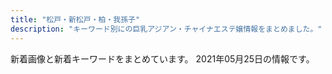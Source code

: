 ```yaml
---
title: "松戸・新松戸・柏・我孫子"
description: "キーワード別にの巨乳アジアン・チャイナエステ嬢情報をまとめました。"
---
```


新着画像と新着キーワードをまとめています。
2021年05月25日の情報です。

<DmmAffiliateIns />
<KeywordTable
  shops={
    [
    {
        "keywords": {
            "90": 1,
            "87": 3,
            "86": 5,
            "83": 5,
            "E": 1,
            "82": 1,
            "85": 6,
            "84": 1,
            "D": 12,
            "C": 44
        },
        "url": "http://pinky.ests.jp/",
        "station": "JR\u677e\u6238\u99c5\u6771\u53e3",
        "img_links": [
            "http://pinky.ests.jp/photos/sites/41/2021/05/2021051218305839-600x800.jpg",
            "http://pinky.ests.jp/images/girl-z2.jpg",
            "http://pinky.ests.jp/photos/sites/41/2018/04/2018041109544793.jpg",
            "http://pinky.ests.jp/photos/sites/41/2019/01/2019012814280336.jpg",
            "http://pinky.ests.jp/photos/sites/41/2020/01/2020012318124421.jpg",
            "http://pinky.ests.jp/images/room1.jpg",
            "http://pinky.ests.jp/images/room3.jpg",
            "http://pinky.ests.jp/photos/sites/41/2020/01/2020011612505779.jpg",
            "http://pinky.ests.jp/images/s_staff.png",
            "http://pinky.ests.jp/images/room2.jpg",
            "http://pinky.ests.jp/photos/sites/41/2019/08/2019082212025765.jpg",
            "http://pinky.ests.jp/images/mobile.jpg",
            "http://pinky.ests.jp/photos/sites/41/2020/07/2020073117282581.jpg",
            "http://pinky.ests.jp/photos/sites/41/2018/02/2018021206014711.jpg",
            "http://pinky.ests.jp/photos/sites/41/2021/02/2021020214092749.jpg",
            "http://pinky.ests.jp/photos/sites/41/2020/01/2020012717085182.jpg",
            "http://pinky.ests.jp/photos/sites/41/2017/09/2017091609572086.jpg",
            "http://pinky.ests.jp/photos/sites/41/2018/09/201809050707425.jpg",
            "http://pinky.ests.jp/photos/sites/41/2018/05/2018052407323023.jpg",
            "http://pinky.ests.jp/images/staff0.jpg",
            "http://pinky.ests.jp/photos/sites/41/2017/10/2017102104274221.jpeg",
            "http://pinky.ests.jp/photos/sites/41/2018/05/2018050207171151.jpg",
            "http://pinky.ests.jp/photos/sites/41/2021/01/2021010819010483.jpg",
            "http://pinky.ests.jp/images/s_link.png",
            "http://pinky.ests.jp/photos/sites/41/2020/07/2020070113444471.jpg",
            "http://pinky.ests.jp/photos/sites/41/2018/02/2018021903035949.jpg",
            "http://pinky.ests.jp/photos/sites/41/2020/03/202003311902414.jpg",
            "http://pinky.ests.jp/photos/sites/41/2019/08/2019080916421967.jpg",
            "http://pinky.ests.jp/photos/sites/41/2019/05/2019050315541711.jpg",
            "http://pinky.ests.jp/photos/sites/41/2018/05/2018051009221193.jpg",
            "http://pinky.ests.jp/photos/sites/41/2019/03/2019032615535586.jpg",
            "http://pinky.ests.jp/photos/sites/41/2020/03/2020032718060170.jpg",
            "http://pinky.ests.jp/photos/sites/41/2019/01/2019011416495971.jpg",
            "http://pinky.ests.jp/photos/sites/41/2018/07/2018070506262885.jpg",
            "http://pinky.ests.jp/images/room4.jpg",
            "http://pinky.ests.jp/photos/sites/41/2019/04/201904271525014.jpg",
            "http://pinky.ests.jp/photos/sites/41/2018/07/2018070904501423.jpg",
            "http://pinky.ests.jp/photos/sites/41/2016/12/staff14.jpg",
            "http://pinky.ests.jp/photos/sites/41/2018/06/2018061105211179.jpg",
            "http://pinky.ests.jp/photos/sites/41/2020/12/2020122317221995.jpg",
            "http://pinky.ests.jp/photos/sites/41/2017/10/2017100310321223.jpg",
            "http://pinky.ests.jp/photos/sites/41/2018/02/2018021503571459.jpg",
            "http://pinky.ests.jp/photos/sites/41/2018/12/2018122816184851.jpg",
            "http://pinky.ests.jp/images/pick.jpg",
            "http://pinky.ests.jp/images/girl-z1.jpg",
            "http://pinky.ests.jp/images/top.png",
            "http://pinky.ests.jp/photos/sites/41/2017/07/01.jpg",
            "http://pinky.ests.jp/photos/sites/41/2018/05/2018052106183295.jpg",
            "http://pinky.ests.jp/photos/sites/41/2018/02/2018022305081948.jpg",
            "http://pinky.ests.jp/photos/sites/41/2019/08/2019082212000482.jpg",
            "http://pinky.ests.jp/photos/sites/41/2020/08/2020080710524457.jpg",
            "http://pinky.ests.jp/photos/sites/41/2021/05/2021051218305839.jpg",
            "http://pinky.ests.jp/photos/sites/41/2020/01/2020011013071324.jpg",
            "http://pinky.ests.jp/images/news.jpg",
            "http://pinky.ests.jp/photos/sites/41/2017/10/2017100310324927.jpg",
            "http://pinky.ests.jp/photos/sites/41/2016/12/staff13.jpg",
            "http://pinky.ests.jp/photos/sites/41/2017/11/2017111705455167.jpg",
            "http://pinky.ests.jp/photos/sites/41/2017/03/2.jpg",
            "http://pinky.ests.jp/photos/sites/41/2018/02/2018021404565599.jpg",
            "http://pinky.ests.jp/photos/sites/41/2020/01/2020011013071732.jpg"
        ],
        "name": "Pinky"
    },
    {
        "keywords": {},
        "url": "http://hujinohana.este88.com/",
        "img_links": [
            "http://hujinohana.este88.com/images/qr.jpg",
            "http://hujinohana.este88.com/images/info.png",
            "http://hujinohana.este88.com/img/r05.jpg",
            "http://hujinohana.este88.com/img/r04.jpg",
            "http://hujinohana.este88.com/gals/yuki1.jpg",
            "http://hujinohana.este88.com/gals/yuyu1.jpg",
            "http://hujinohana.este88.com/img/r02.jpg",
            "http://hujinohana.este88.com/gals/yuri1.jpg",
            "http://hujinohana.este88.com/images/kp3.png",
            "http://hujinohana.este88.com/images/kp2.png",
            "http://hujinohana.este88.com/gals/eri1.jpg",
            "http://hujinohana.este88.com/img/r01.jpg",
            "http://hujinohana.este88.com/gals/risa1.jpg",
            "http://hujinohana.este88.com/gals/yuka1.jpg",
            "http://hujinohana.este88.com/images/mens-esthe2.png",
            "http://hujinohana.este88.com/img/r03.jpg",
            "http://hujinohana.este88.com/gals/coco1.jpg",
            "http://hujinohana.este88.com/gals/emiri1.jpg",
            "http://hujinohana.este88.com/images/kp1.png"
        ],
        "station": "JR\u65b0\u677e\u6238\u99c5",
        "name": "\u85e4\u306e\u82b1"
    },
    {
        "url": "http://hi-msg.com/reiko/",
        "name": "\u9e97\u5b50",
        "station": "JR\u677e\u6238\u99c5\u6771\u53e3",
        "keywords": {
            "86": 6,
            "D": 1,
            "C": 1
        },
        "img_links": [
            "http://hi-msg.com/reiko/images/p-4.png",
            "http://hi-msg.com/reiko/images/p-7.png",
            "http://hi-msg.com/reiko/images/m2.png",
            "http://hi-msg.com/reiko/images/stal.png",
            "http://hi-msg.com/reiko/images/staff-top.png",
            "http://hi-msg.com/reiko/images/stabl.jpg",
            "http://hi-msg.com/reiko/images/p-2.png",
            "http://hi-msg.com/reiko/images/ll.png",
            "http://hi-msg.com/reiko/images/p-3.png",
            "http://hi-msg.com/reiko/images/recl.jpg",
            "http://hi-msg.com/reiko/images/m1.png",
            "http://hi-msg.com/reiko/images/p-5.png",
            "http://hi-msg.com/reiko/images/accl.jpg",
            "http://hi-msg.com/reiko/images/m4.png",
            "http://hi-msg.com/reiko/images/p-1.png",
            "http://hi-msg.com/reiko/images/m6.png",
            "http://hi-msg.com/reiko/images/no.png",
            "http://hi-msg.com/reiko/images/m5.png",
            "http://hi-msg.com/reiko/images/m3.png"
        ]
    },
    {
        "keywords": {},
        "img_links": [],
        "name": "\u30b5\u30a4\u30ec\u30f3\u30c8\u30a6\u30a9\u30fc\u30eb",
        "url": "http://silent-wall.xyz.mn/",
        "station": "JR\u67cf\u99c5\u6771\u53e3"
    },
    {
        "url": "http://hime.ests.co/",
        "img_links": [
            "http://hime.ests.co/images/room4.jpg",
            "http://hime.ests.co/images/s3.jpg",
            "http://hime.ests.co/images/s_link.jpg",
            "http://hime.ests.co/images/mobile.jpg",
            "http://hime.ests.co/images/s_pick.jpg",
            "http://hime.ests.co/photos/sites/27/2020/07/2020072809021138.jpg",
            "http://hime.ests.co/photos/sites/27/2019/12/2019122608265227.jpg",
            "http://hime.ests.co/images/s1.jpg",
            "http://hime.ests.co/images/room2.jpg",
            "http://hime.ests.co/photos/sites/27/2020/11/2020111505294566.jpg",
            "http://hime.ests.co/images/room3.jpg",
            "http://hime.ests.co/images/s_news.jpg",
            "http://hime.ests.co/images/room1.jpg",
            "http://hime.ests.co/images/end.png",
            "http://hime.ests.co/photos/sites/27/2020/11/2020111505294488.jpg",
            "http://hime.ests.co/photos/sites/27/2019/12/2019122608134647.jpg",
            "http://hime.ests.co/images/info.jpg",
            "http://hime.ests.co/images/s_staff.jpg",
            "http://hime.ests.co/images/top.png"
        ],
        "station": "JR\u677e\u6238\u99c5\u6771\u53e3",
        "keywords": {
            "D": 2,
            "86": 2,
            "83": 1,
            "C": 1
        },
        "name": "\u59eb"
    },
    {
        "name": "\u604b\u6708",
        "keywords": {
            "86": 9,
            "87": 3,
            "D": 4,
            "E": 6
        },
        "img_links": [
            "http://massage-est.tokyo/images/evetop.png",
            "http://massage-est.tokyo/images/staff_s.png",
            "http://massage-est.tokyo/images/cg03.jpg",
            "http://massage-est.tokyo/images/cg04.jpg",
            "http://massage-est.tokyo/images/news.png",
            "http://massage-est.tokyo/images/cg02.jpg",
            "http://massage-est.tokyo/images/cg01.jpg",
            "http://massage-est.tokyo/images/top.png"
        ],
        "url": "http://massage-est.tokyo/",
        "station": "JR\u65b0\u677e\u6238\u99c5"
    },
    {
        "url": "http://hi-msg.com/tomato2/",
        "name": "\u30c8\u30de\u30c8\uff5eTomato",
        "img_links": [],
        "keywords": {},
        "station": "JR\u677e\u6238\u99c5"
    },
    {
        "img_links": [
            "http://mitsuka.ests.jp/images/news.png",
            "http://mitsuka.ests.jp/photos/sites/20/2020/10/2020100907545181.jpg",
            "http://mitsuka.ests.jp/photos/sites/20/2020/06/202006080219203.jpg",
            "http://mitsuka.ests.jp/photos/sites/20/2021/04/2021042706411134.jpg",
            "http://mitsuka.ests.jp/photos/sites/20/2021/03/2021033108561634.jpg",
            "http://mitsuka.ests.jp/photos/sites/20/2021/04/202104060341481.jpg",
            "http://mitsuka.ests.jp/photos/sites/20/2021/05/2021052108460024.jpg",
            "http://mitsuka.ests.jp/images/s_staff.png",
            "http://mitsuka.ests.jp/images/s3.jpg",
            "http://mitsuka.ests.jp/images/room4.jpg",
            "http://mitsuka.ests.jp/images/room3.jpg",
            "http://mitsuka.ests.jp/photos/sites/20/2021/05/2021052508403691.jpg",
            "http://mitsuka.ests.jp/photos/sites/20/2021/03/2021030906423794.jpg",
            "http://mitsuka.ests.jp/photos/sites/20/2020/07/2020072003581899.jpg",
            "http://mitsuka.ests.jp/photos/sites/20/2019/10/2019100207010162.jpg",
            "http://mitsuka.ests.jp/photos/sites/20/2020/12/2020120104590314.jpg",
            "http://mitsuka.ests.jp/photos/sites/20/2021/01/2021011904014642.jpg",
            "http://mitsuka.ests.jp/photos/sites/20/2021/05/2021050606063964.jpg",
            "http://mitsuka.ests.jp/photos/sites/20/2020/02/2020022006113363.jpg",
            "http://mitsuka.ests.jp/photos/sites/20/2019/12/2019121608040655.jpg",
            "http://mitsuka.ests.jp/photos/sites/20/2019/10/2019100207010087.jpg",
            "http://mitsuka.ests.jp/photos/sites/20/2021/03/2021031705374973.jpg",
            "http://mitsuka.ests.jp/photos/sites/20/2019/12/2019121608053268.jpg",
            "http://mitsuka.ests.jp/images/room1.jpg",
            "http://mitsuka.ests.jp/photos/sites/20/2021/04/2021041902441476.jpg",
            "http://mitsuka.ests.jp/images/top.png",
            "http://mitsuka.ests.jp/photos/sites/20/2020/10/2020102808032533.jpg",
            "http://mitsuka.ests.jp/images/s_link.png",
            "http://mitsuka.ests.jp/photos/sites/20/2021/03/2021032604093987.jpg",
            "http://mitsuka.ests.jp/photos/sites/20/2020/01/2020011406585124.jpg",
            "http://mitsuka.ests.jp/images/room2.jpg",
            "http://mitsuka.ests.jp/images/s1.jpg",
            "http://mitsuka.ests.jp/photos/sites/20/2020/06/2020062205143284.jpg",
            "http://mitsuka.ests.jp/images/mobile.jpg"
        ],
        "keywords": {
            "87": 168,
            "86": 168,
            "D": 456,
            "83": 48,
            "85": 168,
            "E": 96
        },
        "name": "\u871c\u82b1\uff5e\u307f\u3064\u304b\uff5e",
        "station": "\u6d41\u5c71\u304a\u304a\u305f\u304b\u306e\u68ee\u99c5\u6771\u53e3",
        "url": "http://mitsuka.ests.jp/"
    },
    {
        "name": "\u30d0\u30d6\u30eb\u30de\u30fc\u30e1\u30a4\u30c9",
        "station": "JR\u67cf\u99c5\u5357\u53e3",
        "img_links": [
            "http://www.b-mermaid.work/images/menu/staff.png",
            "http://www.b-mermaid.work/staff/uta.jpg",
            "http://www.b-mermaid.work/img/ritu1.png",
            "http://www.b-mermaid.work/images/int2.jpg",
            "http://www.b-mermaid.work/staff/hana.jpg",
            "http://www.b-mermaid.work/staff/serina.jpg",
            "http://www.b-mermaid.work/images/sys.jpg",
            "http://www.b-mermaid.work/img/uta1.png",
            "http://www.b-mermaid.work/images/menu/interior.png",
            "http://www.b-mermaid.work/staff/nana.jpg",
            "http://www.b-mermaid.work/img/hana1.png",
            "http://www.b-mermaid.work/img/nana1.png",
            "http://www.b-mermaid.work/images/2.jpg",
            "http://www.b-mermaid.work/img/serina1.png",
            "http://www.b-mermaid.work/images/1.jpg",
            "http://www.b-mermaid.work/images/staff_t.jpg",
            "http://www.b-mermaid.work/images/4.jpg",
            "http://www.b-mermaid.work/images/5.jpg",
            "http://www.b-mermaid.work/images/head.jpg",
            "http://www.b-mermaid.work/images/tr.jpg",
            "http://www.b-mermaid.work/staff/ritu.jpg",
            "http://www.b-mermaid.work/img/nina1.png",
            "http://www.b-mermaid.work/images/tgirl.jpg",
            "http://www.b-mermaid.work/images/int1.jpg",
            "http://www.b-mermaid.work/images/news.jpg",
            "http://www.b-mermaid.work/images/6.jpg",
            "http://www.b-mermaid.work/images/3.jpg",
            "http://www.b-mermaid.work/images/interior_t.jpg",
            "http://www.b-mermaid.work/images/menu/top.png",
            "http://www.b-mermaid.work/staff/nina.jpg"
        ],
        "keywords": {},
        "url": "http://www.b-mermaid.work/"
    },
    {
        "station": "\u516b\u67f1\u99c5",
        "img_links": [
            "http://secret.rankuens.com/css/nav/nav06.png",
            "http://secret.rankuens.com/css/staff/staff03.jpg",
            "http://secret.rankuens.com/css/staff/staff02.jpg",
            "http://secret.rankuens.com/css/top02-left02a.jpg",
            "http://secret.rankuens.com/css/staff/staff04.jpg",
            "http://secret.rankuens.com/css/staff/staff06.jpg",
            "http://secret.rankuens.com/css/nav/nav02.png",
            "http://secret.rankuens.com/css/nav/nav01.png",
            "http://secret.rankuens.com/css/osusume02.jpg",
            "http://secret.rankuens.com/css/staff/staff01.jpg",
            "http://secret.rankuens.com/css/staff/staff07.jpg",
            "http://secret.rankuens.com/css/topbottom.jpg",
            "http://secret.rankuens.com/css/nav/nav05.png",
            "http://secret.rankuens.com/css/head.jpg",
            "http://secret.rankuens.com/css/staff/staff05.jpg",
            "http://secret.rankuens.com/css/staff/staff08.jpg",
            "http://secret.rankuens.com/css/nav/nav03.png",
            "http://secret.rankuens.com/css/nav/nav04.png",
            "http://secret.rankuens.com/css/top02-left03.jpg"
        ],
        "url": "http://secret.rankuens.com/",
        "keywords": {
            "E": 3,
            "87": 2,
            "D": 5,
            "91": 1,
            "89": 2,
            "86": 2,
            "88": 1
        },
        "name": "Secret\u30fb\u30b7\u30fc\u30af\u30ec\u30c3\u30c8"
    },
    {
        "name": "\u30cb\u30e3\u30f3\u30cb\u30e3\u30f3",
        "url": "http://sweety-est.xyz/",
        "station": "JR\u6211\u5b6b\u5b50\u99c5\u5317\u53e3",
        "img_links": [
            "http://sweety-est.xyz/images/mi.jpg",
            "http://sweety-est.xyz/images/cg12.jpg",
            "http://sweety-est.xyz/images/cg11.jpg",
            "http://sweety-est.xyz/images/8831.jpg",
            "http://sweety-est.xyz/images/cg10.jpg",
            "http://sweety-est.xyz/images/cg01.jpg",
            "http://sweety-est.xyz/images/ri.jpg",
            "http://sweety-est.xyz/images/cg05.jpg",
            "http://sweety-est.xyz/images/cg02.jpg",
            "http://sweety-est.xyz/images/cg08.jpg",
            "http://sweety-est.xyz/images/cg09.jpg",
            "http://sweety-est.xyz/images/cg13.jpg",
            "http://sweety-est.xyz/images/20040.jpg",
            "http://sweety-est.xyz/images/cg07.jpg",
            "http://sweety-est.xyz/images/cg06.jpg",
            "http://sweety-est.xyz/images/cg03.jpg",
            "http://sweety-est.xyz/images/now-printing.jpg"
        ],
        "keywords": {
            "86": 22,
            "D": 2,
            "E": 1
        }
    },
    {
        "keywords": {
            "88": 4,
            "C": 13,
            "86": 4,
            "83": 2,
            "D": 1,
            "E": 1,
            "85": 2
        },
        "img_links": [
            "http://sakura-sakura.work/sp/img/add.jpg",
            "http://sakura-sakura.work/img/sta3.jpg",
            "http://sakura-sakura.work/img/st2.jpg",
            "http://sakura-sakura.work/img/sta6.jpg",
            "http://sakura-sakura.work/sp/img/pc.jpg",
            "http://sakura-sakura.work/img/sta2.jpg",
            "http://sakura-sakura.work/sp/img/s4.jpg",
            "http://sakura-sakura.work/sp/img/pic.jpg",
            "http://sakura-sakura.work/sp/img/s2.jpg",
            "http://sakura-sakura.work/img/s6.jpg",
            "http://sakura-sakura.work/sp/img/s1.jpg",
            "http://sakura-sakura.work/sp/img/botton.jpg",
            "http://sakura-sakura.work/sp/img/t-s.jpg",
            "http://sakura-sakura.work/sp/img/time.jpg",
            "http://sakura-sakura.work/sp/img/p3.jpg",
            "http://sakura-sakura.work/img/s5.jpg",
            "http://sakura-sakura.work/img/st4.jpg",
            "http://sakura-sakura.work/img/sta5.jpg",
            "http://sakura-sakura.work/sp/img/tit.jpg",
            "http://sakura-sakura.work/sp/img/sys.jpg",
            "http://sakura-sakura.work/sp/img/info.jpg",
            "http://sakura-sakura.work/img/s1.jpg",
            "http://sakura-sakura.work/img/botton.jpg",
            "http://sakura-sakura.work/sp/img/t-r.jpg",
            "http://sakura-sakura.work/img/s2.jpg",
            "http://sakura-sakura.work/img/s3.jpg",
            "http://sakura-sakura.work/img/st1.jpg",
            "http://sakura-sakura.work/img/st3.jpg",
            "http://sakura-sakura.work/sp/img/cam.jpg",
            "http://sakura-sakura.work/sp/img/s5.jpg",
            "http://sakura-sakura.work/img/fla3.jpg",
            "http://sakura-sakura.work/sp/img/s3.jpg",
            "http://sakura-sakura.work/sp/img/tel.jpg",
            "http://sakura-sakura.work/img/sta1.jpg",
            "http://sakura-sakura.work/sp/img/p6.jpg",
            "http://sakura-sakura.work/sp/img/p2.jpg",
            "http://sakura-sakura.work/sp/img/t-a.jpg",
            "http://sakura-sakura.work/sp/img/t-o.jpg",
            "http://sakura-sakura.work/img/s4.jpg",
            "http://sakura-sakura.work/img/head.jpg",
            "http://sakura-sakura.work/img/sta4.jpg",
            "http://sakura-sakura.work/img/fla2.jpg",
            "http://sakura-sakura.work/img/st6.jpg",
            "http://sakura-sakura.work/sp/img/t-t.jpg",
            "http://sakura-sakura.work/sp/img/s6.jpg",
            "http://sakura-sakura.work/img/mo.png",
            "http://sakura-sakura.work/img/st5.jpg",
            "http://sakura-sakura.work/img/fla1.jpg"
        ],
        "station": "\u521d\u5bcc\u99c5",
        "url": "http://sakura-sakura.work/",
        "name": "\u3055\u304f\u3089"
    },
    {
        "img_links": [],
        "keywords": {},
        "url": "https://crestage.est.cm/",
        "station": "JR\u67cf\u99c5\u6771\u53e3",
        "name": "CRESTAGE"
    },
    {
        "keywords": {},
        "station": "JR\u677e\u6238\u99c5\u897f\u53e3",
        "name": "\u512a\u3057\u3044\u624b",
        "url": "http://yasashiite.estx.net/",
        "img_links": [
            "http://yasashiite.estx.net/images/staff_01.jpg",
            "http://yasashiite.estx.net/images/index_12.jpg",
            "http://yasashiite.estx.net/images/index_06.jpg",
            "http://yasashiite.estx.net/images/index_07.jpg",
            "http://yasashiite.estx.net/images/a5.jpg",
            "http://yasashiite.estx.net/images/k2.jpg",
            "http://yasashiite.estx.net/images/staff_03.jpg",
            "http://yasashiite.estx.net/images/index_15.jpg",
            "http://yasashiite.estx.net/images/a7.jpg",
            "http://yasashiite.estx.net/images/a10.jpg",
            "http://yasashiite.estx.net/images/a4.jpg",
            "http://yasashiite.estx.net/images/index_05.jpg",
            "http://yasashiite.estx.net/images/s2.jpg",
            "http://yasashiite.estx.net/images/a9.jpg",
            "http://yasashiite.estx.net/images/index_04.jpg",
            "http://yasashiite.estx.net/images/s1.jpg",
            "http://yasashiite.estx.net/images/s6.jpg",
            "http://yasashiite.estx.net/images/a3.jpg",
            "http://yasashiite.estx.net/images/index_03.jpg",
            "http://yasashiite.estx.net/images/index_01.jpg",
            "http://yasashiite.estx.net/images/index_10.jpg",
            "http://yasashiite.estx.net/images/s3.jpg",
            "http://yasashiite.estx.net/images/k1.jpg",
            "http://yasashiite.estx.net/images/index_17.jpg",
            "http://yasashiite.estx.net/images/a8.jpg",
            "http://yasashiite.estx.net/images/index_02.jpg",
            "http://yasashiite.estx.net/images/s5.jpg",
            "http://yasashiite.estx.net/images/index_14.jpg",
            "http://yasashiite.estx.net/images/a1.jpg",
            "http://yasashiite.estx.net/images/a2.jpg",
            "http://yasashiite.estx.net/images/a6.jpg"
        ]
    },
    {
        "url": "http://es-kirara.work/",
        "img_links": [
            "http://es-kirara.work/images/head.jpg",
            "http://es-kirara.work/images/3.jpg",
            "http://es-kirara.work/img/sakura1.jpg",
            "http://es-kirara.work/img/mimi1.jpg",
            "http://es-kirara.work/images/sys1.png",
            "http://es-kirara.work/images/b1.jpg",
            "http://es-kirara.work/images/1.jpg",
            "http://es-kirara.work/images/interior_t.jpg",
            "http://es-kirara.work/images/int2.png",
            "http://es-kirara.work/images/info.png",
            "http://es-kirara.work/images/2.jpg",
            "http://es-kirara.work/images/4.jpg",
            "http://es-kirara.work/images/s1.png",
            "http://es-kirara.work/images/staff_t.jpg",
            "http://es-kirara.work/img/miho1.jpg",
            "http://es-kirara.work/images/tel.jpg",
            "http://es-kirara.work/img/sayuri1.jpg",
            "http://es-kirara.work/images/news.jpg",
            "http://es-kirara.work/images/sys2.png",
            "http://es-kirara.work/images/b2.jpg",
            "http://es-kirara.work/images/mobile.jpg",
            "http://es-kirara.work/images/int1.png"
        ],
        "keywords": {},
        "name": "\u697d\u5712\uff5e\u3042\u308f\u308f",
        "station": "\u5357\u6d41\u5c71\u99c5A2\u51fa\u53e3"
    },
    {
        "url": "http://n-sakura.work/",
        "station": "JR\u65b0\u516b\u67f1\u99c5",
        "img_links": [
            "http://n-sakura.work/img/moe1.jpg",
            "http://n-sakura.work/images/staff_t.png",
            "http://n-sakura.work/images/rec2.png",
            "http://n-sakura.work/sp/images/int1.jpg",
            "http://n-sakura.work/sp/images/staff_t.jpg",
            "http://n-sakura.work/sp/img/hitomi1.jpg",
            "http://n-sakura.work/sp/menu/interior.jpg",
            "http://n-sakura.work/images/int3.png",
            "http://n-sakura.work/sp/img/moe1.jpg",
            "http://n-sakura.work/img/rina2.jpg",
            "http://n-sakura.work/sp/images/rec1.jpg",
            "http://n-sakura.work/img/rina1.jpg",
            "http://n-sakura.work/sp/images/footer.jpg",
            "http://n-sakura.work/sp/images/ac1.jpg",
            "http://n-sakura.work/sp/menu/staff.jpg",
            "http://n-sakura.work/images/line.png",
            "http://n-sakura.work/images/sys.png",
            "http://n-sakura.work/sp/images/news.jpg",
            "http://n-sakura.work/sp/images/newsb.jpg",
            "http://n-sakura.work/images/2.jpg",
            "http://n-sakura.work/images/rec1.png",
            "http://n-sakura.work/sp/images/sys2.jpg",
            "http://n-sakura.work/sp/images/4.jpg",
            "http://n-sakura.work/img/aiko2.jpg",
            "http://n-sakura.work/sp/img/aiko1.jpg",
            "http://n-sakura.work/sp/images/3.jpg",
            "http://n-sakura.work/sp/img/moe2.jpg",
            "http://n-sakura.work/sp/images/int2.jpg",
            "http://n-sakura.work/images/1.jpg",
            "http://n-sakura.work/sp/images/tel.jpg",
            "http://n-sakura.work/sp/images/2.jpg",
            "http://n-sakura.work/sp/images/1.jpg",
            "http://n-sakura.work/sp/img/rina1.jpg",
            "http://n-sakura.work/images/concept.jpg",
            "http://n-sakura.work/sp/images/interior_t.jpg",
            "http://n-sakura.work/sp/menu/top.jpg",
            "http://n-sakura.work/sp/images/sys1.jpg",
            "http://n-sakura.work/sp/images/rec2.jpg",
            "http://n-sakura.work/sp/images/sys3.jpg",
            "http://n-sakura.work/images/head.jpg",
            "http://n-sakura.work/sp/images/topgirl.jpg",
            "http://n-sakura.work/images/news.jpg",
            "http://n-sakura.work/images/int2.png",
            "http://n-sakura.work/img/hitomi1.jpg",
            "http://n-sakura.work/images/4.jpg",
            "http://n-sakura.work/images/ta.jpg",
            "http://n-sakura.work/images/mobile.jpg",
            "http://n-sakura.work/sp/images/head.jpg",
            "http://n-sakura.work/img/aiko1.jpg",
            "http://n-sakura.work/images/int1.png",
            "http://n-sakura.work/img/hitomi2.jpg",
            "http://n-sakura.work/images/interior_t.png",
            "http://n-sakura.work/img/moe2.jpg",
            "http://n-sakura.work/sp/img/hitomi2.jpg",
            "http://n-sakura.work/sp/img/rina2.jpg",
            "http://n-sakura.work/images/3.jpg",
            "http://n-sakura.work/images/sm.jpg",
            "http://n-sakura.work/sp/img/aiko2.jpg"
        ],
        "keywords": {},
        "name": "\u5343\u685c"
    },
    {
        "name": "SecretGarden",
        "keywords": {
            "86": 8,
            "87": 4
        },
        "img_links": [
            "http://secretgarden0607.com/img/st06.jpg",
            "http://secretgarden0607.com/img/st013.jpg",
            "http://secretgarden0607.com/img/st024.jpg",
            "http://secretgarden0607.com/img/st02.jpg",
            "http://secretgarden0607.com/img/noo.png",
            "http://secretgarden0607.com/img/st012.jpg",
            "http://secretgarden0607.com/img/tit.jpg",
            "http://secretgarden0607.com/img/st072.jpg",
            "http://secretgarden0607.com/img/st061.jpg",
            "http://secretgarden0607.com/img/st063.jpg",
            "http://secretgarden0607.com/img/tit2.jpg",
            "http://secretgarden0607.com/img/st062.jpg",
            "http://secretgarden0607.com/img/no.png",
            "http://secretgarden0607.com/img/st071.jpg",
            "http://secretgarden0607.com/img/st073.jpg",
            "http://secretgarden0607.com/img/st034.jpg",
            "http://secretgarden0607.com/img/st023.jpg",
            "http://secretgarden0607.com/img/st122.jpg",
            "http://secretgarden0607.com/img/st07.jpg",
            "http://secretgarden0607.com/img/st031.jpg",
            "http://secretgarden0607.com/img/st121.jpg",
            "http://secretgarden0607.com/img/f1.jpg",
            "http://secretgarden0607.com/img/st032.jpg",
            "http://secretgarden0607.com/img/st022.jpg",
            "http://secretgarden0607.com/img/st123.jpg",
            "http://secretgarden0607.com/img/tit1.jpg",
            "http://secretgarden0607.com/img/st033.jpg",
            "http://secretgarden0607.com/img/st011.jpg",
            "http://secretgarden0607.com/img/st01.jpg",
            "http://secretgarden0607.com/img/st03.jpg",
            "http://secretgarden0607.com/img/st021.jpg",
            "http://secretgarden0607.com/img/st12.jpg",
            "http://secretgarden0607.com/img/haya.jpg"
        ],
        "station": "JR\u65b0\u677e\u6238\u99c5",
        "url": "http://secretgarden0607.com/"
    },
    {
        "name": "\u4e03\u611b",
        "url": "http://loveseven.este88.com/",
        "keywords": {},
        "station": "JR\u65b0\u677e\u6238\u99c5\u6771\u53e3",
        "img_links": [
            "http://loveseven.este88.com/i/120/sakura1.jpg",
            "http://loveseven.este88.com/img/yuki1.jpg",
            "http://loveseven.este88.com/i/120/kaori1.jpg",
            "http://loveseven.este88.com/i/120/sora1.jpg",
            "http://loveseven.este88.com/gals/nana1.jpg",
            "http://loveseven.este88.com/img/sora1.jpg",
            "http://loveseven.este88.com/gals/sora1.jpg",
            "http://loveseven.este88.com/images/sora1.jpg",
            "http://loveseven.este88.com/images/sakura1.jpg",
            "http://loveseven.este88.com/gals/sati1.jpg",
            "http://loveseven.este88.com/i/120/nana1.jpg",
            "http://loveseven.este88.com/img/kaori1.jpg",
            "http://loveseven.este88.com/i/120/yuki1.jpg",
            "http://loveseven.este88.com/images/yuki1.jpg",
            "http://loveseven.este88.com/i/img/r1.jpg",
            "http://loveseven.este88.com/img/sakura1.jpg",
            "http://loveseven.este88.com/images/qr.jpg",
            "http://loveseven.este88.com/i/img/r4.jpg",
            "http://loveseven.este88.com/images/kaori1.jpg",
            "http://loveseven.este88.com/gals/yuki1.jpg",
            "http://loveseven.este88.com/images/kp3.png",
            "http://loveseven.este88.com/img/ai1.jpg",
            "http://loveseven.este88.com/i/img/r3.jpg",
            "http://loveseven.este88.com/i/80/sora1.jpg",
            "http://loveseven.este88.com/i/80/nana1.jpg",
            "http://loveseven.este88.com/images/kd.jpg",
            "http://loveseven.este88.com/images/nana1.jpg",
            "http://loveseven.este88.com/i/80/sakura1.jpg",
            "http://loveseven.este88.com/gals/sakura1.jpg",
            "http://loveseven.este88.com/i/80/yuki1.jpg",
            "http://loveseven.este88.com/i/img/r2.jpg",
            "http://loveseven.este88.com/images/kp2.png",
            "http://loveseven.este88.com/i/120/ai1.jpg",
            "http://loveseven.este88.com/i/80/kaori1.jpg",
            "http://loveseven.este88.com/i/80/ai1.jpg",
            "http://loveseven.este88.com/images/kp1.png",
            "http://loveseven.este88.com/img/nana1.jpg",
            "http://loveseven.este88.com/i/img/r5.jpg",
            "http://loveseven.este88.com/gals/kaori1.jpg",
            "http://loveseven.este88.com/gals/yuyu1.jpg"
        ]
    },
    {
        "name": "\u30ad\u30e5\u30fc\u30c8\u30ac\u30fc\u30eb",
        "keywords": {},
        "station": "JR\u67cf\u99c5\u6771\u53e3",
        "img_links": [
            "http://cutegirl.este88.com/images/sys2.jpg",
            "http://cutegirl.este88.com/girl/arisa1.jpg",
            "http://cutegirl.este88.com/images/main1.jpg",
            "http://cutegirl.este88.com/images/interior_t.jpg",
            "http://cutegirl.este88.com/images/esthe1.jpg",
            "http://cutegirl.este88.com/girl/minami1.jpg",
            "http://cutegirl.este88.com/images/sys1.jpg",
            "http://cutegirl.este88.com/girl/miyuki1.jpg",
            "http://cutegirl.este88.com/images/footer-r.png",
            "http://cutegirl.este88.com/images/footer-l.png",
            "http://cutegirl.este88.com/images/home.png",
            "http://cutegirl.este88.com/images/esthe3.jpg",
            "http://cutegirl.este88.com/images/main-sp.jpg",
            "http://cutegirl.este88.com/girl/sakura1.jpg",
            "http://cutegirl.este88.com/images/esthe2.jpg",
            "http://cutegirl.este88.com/images/kp.png",
            "http://cutegirl.este88.com/images/staff_t.jpg",
            "http://cutegirl.este88.com/girl/aika1.jpg",
            "http://cutegirl.este88.com/images/staff.png"
        ],
        "url": "http://cutegirl.este88.com/"
    },
    {
        "station": "\u516b\u67f1\u99c5\u5357\u53e3",
        "url": "http://yuen.est-u.com/",
        "keywords": {},
        "img_links": [
            "http://yuen.est-u.com/images/index_06.png",
            "http://yuen.est-u.com/images/staff_08.png",
            "http://yuen.est-u.com/images/index_12.png",
            "http://yuen.est-u.com/images/index_05.png",
            "http://yuen.est-u.com/images/index_10.png",
            "http://yuen.est-u.com/images/pick_08.png",
            "http://yuen.est-u.com/images/index_08.png",
            "http://yuen.est-u.com/images/index_04.png"
        ],
        "name": "\u512a\u82d1"
    },
    {
        "url": "http://coatour.xyz/",
        "name": "\u3075\u308f\u3075\u308f",
        "station": "JR\u99ac\u6a4b\u99c5\u897f\u53e3",
        "img_links": [
            "http://coatour.xyz/templets/default/picture/interior_t.jpg",
            "http://coatour.xyz/templets/default/picture/staff_t.jpg",
            "http://coatour.xyz/uploads/210420/1-210420163431W4.jpg",
            "http://coatour.xyz/uploads/210420/1-2104201614544U.jpg",
            "http://coatour.xyz/uploads/210420/1-21042016142O96.jpg",
            "http://coatour.xyz/uploads/180620/1-1P62010154K00.png",
            "http://coatour.xyz/templets/default/picture/news.jpg",
            "http://coatour.xyz/templets/default/picture/rec1.png",
            "http://coatour.xyz/uploads/180620/1-1P62010193X63.jpg",
            "http://coatour.xyz/uploads/180621/1-1P621101232H4.png",
            "http://coatour.xyz/templets/default/picture/head.jpg",
            "http://coatour.xyz/uploads/210420/1-2104201615141V.jpg",
            "http://coatour.xyz/uploads/allimg/180620/1-1P6201013133b.jpg",
            "http://coatour.xyz/uploads/181211/1-1Q2111433162D.jpg"
        ],
        "keywords": {}
    },
    {
        "img_links": [
            "https://sumire08.com/wp-content/uploads/2019/03/flower-back1049-120x68.jpg",
            "https://sumire08.com/wp-content/themes/cocoon-master/screenshot.jpg",
            "https://sumire08.com/wp-content/uploads/2019/03/flower-back1049-160x90.jpg",
            "https://sumire08.com/wp-content/uploads/2019/03/GK069_350A.jpg",
            "https://sumire08.com/wp-content/uploads/2019/07/836D4D0B-3584-48E2-960E-AEDE1593D320.jpeg",
            "https://sumire08.com/wp-content/uploads/2019/03/8061AAED-5A22-454C-9644-258D4AAA56D9.jpeg",
            "https://sumire08.com/wp-content/uploads/2020/09/26A536F1-D971-4250-B6B1-462478AF073D-160x90.jpeg",
            "https://sumire08.com/wp-content/uploads/2019/06/FAC1DEBE-4029-4907-928C-E59005546A98-160x90.jpeg",
            "https://sumire08.com/wp-content/uploads/2019/06/88DA8E06-DC87-471F-97D2-9B35F6C1EAF9-160x90.jpeg",
            "https://sumire08.com/wp-content/uploads/2019/03/21E4A043-87C3-4B75-895F-E0FBDC8E99A9.jpeg",
            "https://sumire08.com/wp-content/uploads/2020/09/83419704-8AFB-4BAF-B5EC-E2B52BD5DF7C-160x90.jpeg",
            "https://sumire08.com/wp-content/uploads/2019/06/4D842BE5-A516-461E-84CF-083FDE3D5314.jpeg",
            "https://sumire08.com/wp-content/uploads/2019/07/56009B85-F870-4B3B-9FF8-21CD8C0EC755-300x180.jpeg",
            "https://sumire08.com/wp-content/uploads/2019/06/EB745AF9-1651-4266-B473-E84442AAE4A6-320x180.jpeg",
            "https://sumire08.com/wp-content/uploads/2020/09/83419704-8AFB-4BAF-B5EC-E2B52BD5DF7C.jpeg",
            "https://sumire08.com/wp-content/uploads/2019/06/88DA8E06-DC87-471F-97D2-9B35F6C1EAF9.jpeg",
            "https://sumire08.com/wp-content/uploads/2019/04/76DD58DB-FDAE-4D56-BA5A-8B8E3F779211-160x90.jpeg",
            "https://sumire08.com/wp-content/uploads/2019/09/\u30e2\u30d0\u30a4\u30eb\u7528\u30b9\u30e9\u30a4\u30c0\u30fc\u30a4\u30e1\u30fc\u30b8\u4e2d\u5fc31-700x400.jpg",
            "https://sumire08.com/wp-content/uploads/2020/09/898DFBCC-F518-4ADA-8E86-C6273285E9FE.jpeg",
            "https://sumire08.com/wp-content/uploads/2019/03/AF856AB1-4F49-4CF8-B4DF-B0C333520A91-120x68.jpeg",
            "https://sumire08.com/wp-content/uploads/2019/03/bk004-1.jpg",
            "https://sumire08.com/wp-content/uploads/2019/03/1150EB8A-7284-4825-AF6E-AAD665667452.jpeg",
            "https://sumire08.com/wp-content/uploads/2019/07/1B69056E-3F5C-4E99-8B7F-71E6004F2AB9-300x180.jpeg",
            "https://sumire08.com/wp-content/uploads/2019/11/CB7C5602-C72C-4411-B9CC-01716D5C20FF-160x90.jpeg",
            "https://sumire08.com/wp-content/uploads/2019/03/9C050184-A4D0-4E0F-A6CD-193C7568CE47-320x180.jpeg",
            "https://sumire08.com/wp-content/uploads/2020/09/74EB8777-E396-43D8-8098-FFF449CF98DB-644x1024.jpeg",
            "https://sumire08.com/wp-content/uploads/2021/01/530A7214-3FCA-4354-AF63-D6B0D158BF0D-160x90.jpeg",
            "https://sumire08.com/wp-content/uploads/2019/03/\u30ab\u30e9\u30e0\u5185-120x68.jpg",
            "https://sumire08.com/wp-content/uploads/2019/07/0198D22C-A5E9-448B-8246-2D1FD87415E9-160x90.jpeg",
            "https://sumire08.com/wp-content/themes/cocoon-master/images/no-image-160.png",
            "https://sumire08.com/wp-content/uploads/2019/07/56009B85-F870-4B3B-9FF8-21CD8C0EC755-160x90.jpeg",
            "https://sumire08.com/wp-content/uploads/2020/09/898DFBCC-F518-4ADA-8E86-C6273285E9FE-320x180.jpeg",
            "https://sumire08.com/wp-content/uploads/2019/06/88DA8E06-DC87-471F-97D2-9B35F6C1EAF9-320x180.jpeg",
            "https://sumire08.com/wp-content/uploads/2019/04/2273563C-B96C-4F4F-96A6-F02AA3E97574-160x90.jpeg",
            "https://sumire08.com/wp-content/uploads/2019/04/S__1425425-160x90.jpg",
            "https://sumire08.com/wp-content/uploads/2020/09/C4AAD404-2CE0-491A-A0AB-7658AD4D3871-160x90.jpeg",
            "https://sumire08.com/wp-content/uploads/2020/09/C4DE7C44-6432-4BEF-963C-6B836897424D.jpeg",
            "https://sumire08.com/wp-content/uploads/2019/03/39C513E1-1402-43EB-A8A2-8BEA3E9DD532-160x90.jpeg",
            "https://sumire08.com/wp-content/uploads/2019/12/DF8A2798-2499-4D49-9A9B-F667ADE3EC76-160x90.jpeg",
            "https://sumire08.com/wp-content/uploads/2019/03/859E09EF-886F-4C35-B000-A366C2B292EC.jpeg",
            "https://sumire08.com/wp-content/uploads/2019/03/2BE9921E-1771-4C66-93CF-E26F505DCC87-160x90.jpeg",
            "https://sumire08.com/wp-content/uploads/2019/09/22C5211A-5CE9-4FF7-9597-C84C6EC9D2C3.jpeg",
            "https://sumire08.com/wp-content/uploads/2019/06/EB745AF9-1651-4266-B473-E84442AAE4A6-160x90.jpeg",
            "https://sumire08.com/wp-content/uploads/2019/07/0198D22C-A5E9-448B-8246-2D1FD87415E9-300x180.jpeg",
            "https://sumire08.com/wp-content/uploads/2019/09/325878A1-1C55-49AC-8BD6-C53B3C6D76D0.jpeg",
            "https://sumire08.com/wp-content/uploads/2019/09/top_03.jpg",
            "https://sumire08.com/wp-content/uploads/2019/03/224063FF-898A-4D82-B12F-A4D2C69E0C3F.jpeg",
            "https://sumire08.com/wp-content/uploads/2020/09/DC01A3CA-FF4D-4AC3-8B2E-1519635952C3-160x90.jpeg",
            "https://sumire08.com/wp-content/uploads/2019/10/94407EEC-DCFC-4142-8205-63C879959CEB.jpeg",
            "https://sumire08.com/wp-content/uploads/2020/09/898DFBCC-F518-4ADA-8E86-C6273285E9FE-160x90.jpeg",
            "https://sumire08.com/wp-content/uploads/2019/06/88DA8E06-DC87-471F-97D2-9B35F6C1EAF9-120x68.jpeg",
            "https://sumire08.com/wp-content/uploads/2019/03/flower-back1049_400_800-2-320x180.jpg",
            "https://sumire08.com/wp-content/uploads/2019/06/4D842BE5-A516-461E-84CF-083FDE3D5314-120x68.jpeg",
            "https://sumire08.com/wp-content/uploads/2019/03/4EBE579C-CE3E-4804-8620-E11E8D58FB25.jpeg",
            "https://sumire08.com/wp-content/uploads/2019/03/B6BB0A08-2659-4F1B-BCF6-F5FE2B6F3701.jpeg",
            "https://sumire08.com/wp-content/uploads/2019/03/5BF21ED1-6E3F-40F5-90F5-AFF002B0F4D1.jpeg",
            "https://sumire08.com/wp-content/uploads/2020/09/92477948-FF9B-45E6-9332-B09153F1CC19-320x180.jpeg",
            "https://sumire08.com/wp-content/uploads/2019/07/WeChat-Image_20190726200941.jpg",
            "https://sumire08.com/wp-content/uploads/2020/09/C4DE7C44-6432-4BEF-963C-6B836897424D-160x90.jpeg",
            "https://sumire08.com/wp-content/uploads/2020/09/44A30A8D-E1A7-479A-BDD3-B7EAC5E292BD-614x1024.jpeg",
            "https://sumire08.com/wp-content/uploads/2019/06/FA1314BC-C8A1-428B-A668-A693A8969285-120x68.jpeg",
            "https://sumire08.com/wp-content/uploads/2019/07/1B69056E-3F5C-4E99-8B7F-71E6004F2AB9-120x68.jpeg",
            "https://sumire08.com/wp-content/uploads/2020/09/DC01A3CA-FF4D-4AC3-8B2E-1519635952C3-320x180.jpeg",
            "https://sumire08.com/wp-content/uploads/2019/06/FA1314BC-C8A1-428B-A668-A693A8969285-320x180.jpeg",
            "https://sumire08.com/wp-content/uploads/2020/09/91D13174-8B74-4941-BB54-8F2BD086B680-160x90.jpeg",
            "https://sumire08.com/wp-content/uploads/2019/04/056E9668-8936-4183-9339-0EC56BB0B591.jpeg",
            "https://sumire08.com/wp-content/uploads/2019/03/C1DCB76F-6CC5-4F7B-B8D1-F0E1072BFD8B.jpeg",
            "https://sumire08.com/wp-content/uploads/2019/04/321B3864-B704-4F0A-90DA-22A3998EA845-160x90.jpeg",
            "https://sumire08.com/wp-content/uploads/2019/09/\u30e2\u30d0\u30a4\u30eb\u7528\u30b9\u30e9\u30a4\u30c0\u30fc\u30a4\u30e1\u30fc\u30b8\u4e2d\u5fc31.jpg",
            "https://sumire08.com/wp-content/uploads/2019/05/S__2785293.jpg",
            "https://sumire08.com/wp-content/uploads/2019/03/flower-back1049.jpg",
            "https://sumire08.com/wp-content/uploads/2020/09/898DFBCC-F518-4ADA-8E86-C6273285E9FE-120x68.jpeg",
            "https://sumire08.com/wp-content/uploads/2019/09/12791E13-31BE-4C40-A77F-A967E5FB1622.jpeg",
            "https://sumire08.com/wp-content/uploads/2019/03/main1920-1-160x90.jpg",
            "https://sumire08.com/wp-content/uploads/2019/03/gahag-0115202049.jpg",
            "https://sumire08.com/wp-content/uploads/2021/03/0E5A8739-FE27-471F-B978-65F978347D00.jpeg",
            "https://sumire08.com/wp-content/uploads/2019/07/1B69056E-3F5C-4E99-8B7F-71E6004F2AB9-160x90.jpeg",
            "https://sumire08.com/wp-content/uploads/2019/03/\u30ab\u30e9\u30e0\u51852.jpg",
            "https://sumire08.com/wp-content/uploads/2019/09/\u30b3\u30f3\u30c6\u30f3\u30c41A.jpg",
            "https://sumire08.com/wp-content/uploads/2019/04/S__1425426-120x68.jpg",
            "https://sumire08.com/wp-content/uploads/2019/05/S__2785294-120x68.jpg",
            "https://sumire08.com/wp-content/uploads/2019/06/4D842BE5-A516-461E-84CF-083FDE3D5314-320x180.jpeg",
            "https://sumire08.com/wp-content/uploads/2019/06/FA1314BC-C8A1-428B-A668-A693A8969285-160x90.jpeg",
            "https://sumire08.com/wp-content/uploads/2020/09/619B0F47-FB65-4ABE-8732-303480020B26-320x180.jpeg",
            "https://sumire08.com/wp-content/uploads/2020/09/619B0F47-FB65-4ABE-8732-303480020B26-160x90.jpeg",
            "https://sumire08.com/wp-content/uploads/2019/03/245F4F25-D9B5-4281-8445-3C18965D3FDC.jpeg",
            "https://sumire08.com/wp-content/uploads/2020/11/ACE363F2-F98D-48C1-84E6-EC0D7CEFEC29-620x1024.jpeg",
            "https://sumire08.com/wp-content/uploads/2019/06/4D842BE5-A516-461E-84CF-083FDE3D5314-160x90.jpeg",
            "https://sumire08.com/wp-content/uploads/2019/09/\u3086\u306a2.jpg",
            "https://sumire08.com/wp-content/uploads/2019/09/EB42FB7E-BD9E-4F28-9D22-7A60CCAA617C.jpeg"
        ],
        "keywords": {},
        "url": "https://sumire08.com/",
        "station": "JR\u65b0\u677e\u6238\u99c5",
        "name": "\u3059\u307f\u308c"
    },
    {
        "url": "http://www.sh-schunxianr.xyz/",
        "name": "\u6843\u82b1\u5eb5 -\u3068\u3046\u304b\u3042\u3093-",
        "station": "\u5e38\u76e4\u5e73\u99c5\u5357\u53e3",
        "keywords": {},
        "img_links": [
            "http://www.sh-schunxianr.xyz/uploads/180620/1-1P62010193X63.jpg",
            "http://www.sh-schunxianr.xyz/uploads/210121/1-210121110QJA.jpg",
            "http://www.sh-schunxianr.xyz/templets/default/picture/news.jpg",
            "http://www.sh-schunxianr.xyz/uploads/210127/1-21012G03RR51.jpg",
            "http://www.sh-schunxianr.xyz/uploads/181211/1-1Q2111433162D.jpg",
            "http://www.sh-schunxianr.xyz/uploads/210421/1-210421131915c6.jpg",
            "http://www.sh-schunxianr.xyz/uploads/210121/1-210121110Z4S6.jpg",
            "http://www.sh-schunxianr.xyz/templets/default/picture/staff_t.jpg",
            "http://www.sh-schunxianr.xyz/templets/default/picture/rec1.png",
            "http://www.sh-schunxianr.xyz/uploads/180620/1-1P62010154K00.png",
            "http://www.sh-schunxianr.xyz/uploads/210331/1-2103311A430919.jpg",
            "http://www.sh-schunxianr.xyz/uploads/210322/1-2103220U234Q4.jpg",
            "http://www.sh-schunxianr.xyz/uploads/200921/1-2009211254023P.jpg",
            "http://www.sh-schunxianr.xyz/uploads/210412/1-210412152631493.jpg",
            "http://www.sh-schunxianr.xyz/templets/default/picture/head.jpg",
            "http://www.sh-schunxianr.xyz/templets/default/picture/interior_t.jpg"
        ]
    },
    {
        "url": "http://ziotyu.xyz/",
        "img_links": [],
        "keywords": {},
        "station": "JR\u5357\u6d41\u5c71\u99c5\u5317\u53e3",
        "name": "\u604b\u3054\u3053\u308d"
    },
    {
        "station": "JR\u65b0\u516b\u67f1\u99c5",
        "img_links": [
            "http://www.a-hitomebore.info/uploads/hitomebore/2010/02/m3.jpg",
            "http://www.a-hitomebore.info/uploads/hitomebore/2017/06/IMG_81123-300x151.jpg",
            "http://www.a-hitomebore.info/uploads/hitomebore/2010/02/room-1.jpg",
            "http://www.a-hitomebore.info/uploads/hitomebore/2010/02/m4.jpg",
            "http://www.a-hitomebore.info/uploads/hitomebore/2015/02/head1.jpg",
            "http://www.a-hitomebore.info/uploads/hitomebore/2017/10/risa201710.jpg",
            "http://www.a-hitomebore.info/uploads/hitomebore/2011/09/dajie.jpg",
            "http://www.a-hitomebore.info/uploads/hitomebore/2010/02/room-6.jpg",
            "http://www.a-hitomebore.info/uploads/hitomebore/2018/02/kumi.jpg",
            "http://www.a-hitomebore.info/uploads/hitomebore/2010/02/m06.jpg",
            "http://www.a-hitomebore.info/uploads/hitomebore/2010/02/m1.jpg",
            "http://www.a-hitomebore.info/uploads/hitomebore/2010/02/m02.jpg",
            "http://www.a-hitomebore.info/uploads/hitomebore/2020/10/F3A49FB4-848F-4AE1-A598-5EF2811C0E62.jpeg",
            "http://www.a-hitomebore.info/uploads/hitomebore/2010/02/m04.jpg",
            "http://www.a-hitomebore.info/uploads/hitomebore/2017/12/kina2017121.jpg",
            "http://www.a-hitomebore.info/uploads/hitomebore/2010/02/m01.jpg",
            "http://www.a-hitomebore.info/uploads/hitomebore/2017/12/kina20172.jpg",
            "http://www.a-hitomebore.info/uploads/hitomebore/2010/02/campiagn7.jpg",
            "http://www.a-hitomebore.info/uploads/hitomebore/2010/02/m6.jpg",
            "http://www.a-hitomebore.info/uploads/hitomebore/2010/02/m2.jpg",
            "http://www.a-hitomebore.info/uploads/hitomebore/2010/02/sys3.jpg",
            "http://www.a-hitomebore.info/uploads/hitomebore/2010/02/room-2.jpg",
            "http://www.a-hitomebore.info/uploads/hitomebore/2010/02/room-3.jpg",
            "http://www.a-hitomebore.info/uploads/hitomebore/2010/02/room-4.jpg",
            "http://www.a-hitomebore.info/uploads/hitomebore/2010/02/room-5.jpg",
            "http://www.a-hitomebore.info/uploads/hitomebore/2010/02/m05.jpg",
            "http://www.a-hitomebore.info/uploads/hitomebore/2010/02/m5.jpg",
            "http://www.a-hitomebore.info/uploads/hitomebore/2021/01/5D8218E4-AF3F-4C3E-BD0E-5351227C492D.jpeg",
            "http://www.a-hitomebore.info/uploads/hitomebore/images/no-photo.jpg",
            "http://www.a-hitomebore.info/uploads/hitomebore/2020/12/0E1C34DF-7842-44BF-9E9D-5D53DCA1A56D.jpeg",
            "http://www.a-hitomebore.info/uploads/hitomebore/2010/02/m03.jpg"
        ],
        "name": "\u3072\u3068\u3081\u307c\u308c",
        "keywords": {},
        "url": "http://www.a-hitomebore.info/"
    },
    {
        "station": "JR\u67cf\u99c5\u6771\u53e3",
        "keywords": {
            "90": 2,
            "D": 2,
            "G": 1,
            "85": 3,
            "C": 3,
            "92": 1,
            "84": 1,
            "E": 1,
            "89": 1
        },
        "name": "\u67cf Spring",
        "img_links": [
            "http://chun.relaxjp.com/css/nav/change-004.jpg",
            "http://chun.relaxjp.com/css/nav/change-005.jpg",
            "http://chun.relaxjp.com/css/nav/nav-005.jpg",
            "http://chun.relaxjp.com/css/nav/change-003.jpg",
            "http://chun.relaxjp.com/css/nav/change-001.jpg",
            "http://chun.relaxjp.com/css/staff/staff007-b.png",
            "http://chun.relaxjp.com/css/nav/nav-002.jpg",
            "http://chun.relaxjp.com/css/top-right03.png",
            "http://chun.relaxjp.com/css/nav/nav-001.jpg",
            "http://chun.relaxjp.com/css/staff/staff010-a.png",
            "http://chun.relaxjp.com/css/staff/staff004-a.png",
            "http://chun.relaxjp.com/css/tel01.png",
            "http://chun.relaxjp.com/css/nav/change-006.jpg",
            "http://chun.relaxjp.com/css/staff/staff002-a.png",
            "http://chun.relaxjp.com/css/staff/staff16-a.png",
            "http://chun.relaxjp.com/css/staff/staff16-b.png",
            "http://chun.relaxjp.com/css/staff/staff21-a.png",
            "http://chun.relaxjp.com/css/osusume-08.png",
            "http://chun.relaxjp.com/css/huabian.png",
            "http://chun.relaxjp.com/css/top-right0003.png",
            "http://chun.relaxjp.com/css/staff/staff0012-b.png",
            "http://chun.relaxjp.com/css/staff/staff0010-b.png",
            "http://chun.relaxjp.com/css/top-left02.png",
            "http://chun.relaxjp.com/css/nav/nav-004.jpg",
            "http://chun.relaxjp.com/css/nav/nav-003.jpg",
            "http://chun.relaxjp.com/css/staff-left01.png",
            "http://chun.relaxjp.com/css/nav/change-002.jpg",
            "http://chun.relaxjp.com/css/staff/staff15-b.png",
            "http://chun.relaxjp.com/css/staff/staff004-b.png",
            "http://chun.relaxjp.com/css/nav/nav-006.jpg",
            "http://chun.relaxjp.com/css/staff/staff15-a.png",
            "http://chun.relaxjp.com/css/staff/staff007-a.png",
            "http://chun.relaxjp.com/css/staff/staff002-b.png"
        ],
        "url": "http://chun.relaxjp.com/"
    },
    {
        "keywords": {},
        "name": "\u30b8\u30e3\u30b9\u30df\u30f3",
        "url": "https://js.uouono.com/",
        "img_links": [],
        "station": "JR\u65b0\u677e\u6238\u99c5\u6771\u53e3"
    },
    {
        "img_links": [
            "http://www.blue.esjp.info/images/mobile.png",
            "http://www.blue.esjp.info/files/005.jpg",
            "http://www.blue.esjp.info/files/001-02.jpg",
            "http://www.blue.esjp.info/files/019.jpg",
            "http://www.blue.esjp.info/images/bj3.png",
            "http://www.blue.esjp.info/images/tit-infor.png",
            "http://www.blue.esjp.info/files/011-02.jpg",
            "http://www.blue.esjp.info/images/link_line.png",
            "http://www.blue.esjp.info/files/021-02.jpg",
            "http://www.blue.esjp.info/files/001.jpg",
            "http://www.blue.esjp.info/files/020-02.jpg",
            "http://www.blue.esjp.info/images/top.png",
            "http://www.blue.esjp.info/images/shop/shop02.png",
            "http://www.blue.esjp.info/images/shop/shop04.png",
            "http://www.blue.esjp.info/files/005-02.jpg",
            "http://www.blue.esjp.info/files/011.jpg",
            "http://www.blue.esjp.info/images/shop/shop03.png",
            "http://www.blue.esjp.info/images/staff_line.png",
            "http://www.blue.esjp.info/images/girl-z2.jpg",
            "http://www.blue.esjp.info/files/020.jpg",
            "http://www.blue.esjp.info/images/top_sche.png",
            "http://www.blue.esjp.info/files/007-02.jpg",
            "http://www.blue.esjp.info/images/shop/shop01.png",
            "http://www.blue.esjp.info/files/007.jpg",
            "http://www.blue.esjp.info/files/004.jpg",
            "http://www.blue.esjp.info/files/018.jpg",
            "http://www.blue.esjp.info/images/infor.png",
            "http://www.blue.esjp.info/files/017-02.jpg",
            "http://www.blue.esjp.info/images/girl-z1.jpg",
            "http://www.blue.esjp.info/files/017.jpg",
            "http://www.blue.esjp.info/files/004-02.jpg",
            "http://www.blue.esjp.info/files/021.jpg",
            "http://www.blue.esjp.info/files/019-02.jpg",
            "http://www.blue.esjp.info/files/018-02.jpg"
        ],
        "name": "\u30cf\u30c1\u30df\u30c4",
        "url": "http://www.blue.esjp.info/",
        "keywords": {
            "C": 1,
            "87": 8,
            "86": 2,
            "D": 9
        },
        "station": "JR\u6211\u5b6b\u5b50\u99c5\u5317\u53e3"
    },
    {
        "station": "\u4e94\u9999\u99c5\u6771\u53e3",
        "img_links": [
            "http://www.n-rakuen.work/si/i3.png",
            "http://www.n-rakuen.work/si/s3.png",
            "http://www.n-rakuen.work/images/1.jpg",
            "http://www.n-rakuen.work/images/sys.jpg",
            "http://www.n-rakuen.work/images/news.jpg",
            "http://www.n-rakuen.work/si/s2.png",
            "http://www.n-rakuen.work/img/hitomi1.jpg",
            "http://www.n-rakuen.work/images/sisu.jpg",
            "http://www.n-rakuen.work/images/mobile.jpg",
            "http://www.n-rakuen.work/si/i2.png",
            "http://www.n-rakuen.work/si/i4.png",
            "http://www.n-rakuen.work/img/hana1.jpg",
            "http://www.n-rakuen.work/images/interior_t.jpg",
            "http://www.n-rakuen.work/img/moe1.jpg",
            "http://www.n-rakuen.work/images/int1.jpg",
            "http://www.n-rakuen.work/images/int2.jpg",
            "http://www.n-rakuen.work/images/head.jpg",
            "http://www.n-rakuen.work/images/staff_t.jpg",
            "http://www.n-rakuen.work/si/s4.png",
            "http://www.n-rakuen.work/si/i1.png",
            "http://www.n-rakuen.work/images/3.jpg",
            "http://www.n-rakuen.work/images/2.jpg",
            "http://www.n-rakuen.work/images/tel.jpg",
            "http://www.n-rakuen.work/si/s1.png"
        ],
        "name": "\u7652\u3057\u3068\u3053\u308d",
        "keywords": {},
        "url": "http://www.n-rakuen.work/"
    },
    {
        "url": "http://massage-relax.blue/",
        "img_links": [
            "http://massage-relax.blue/images/an_3_02.jpg",
            "http://massage-relax.blue/images/slider/slide2.png",
            "http://massage-relax.blue/images/ff.jpg",
            "http://massage-relax.blue/images/staff_images/cg031.jpg",
            "http://massage-relax.blue/images/an_6_01.jpg",
            "http://massage-relax.blue/images/an_2_02.jpg",
            "http://massage-relax.blue/images/staff_images/cg05.jpg",
            "http://massage-relax.blue/images/an_4_01.jpg",
            "http://massage-relax.blue/images/an_4_02.jpg",
            "http://massage-relax.blue/images/an_2_01.jpg",
            "http://massage-relax.blue/images/slider/slide2s.png",
            "http://massage-relax.blue/images/an_6_02.jpg",
            "http://massage-relax.blue/images/staff_images/cg071.jpg",
            "http://massage-relax.blue/images/staff_images/cg072.jpg",
            "http://massage-relax.blue/images/staff_images/cg07.jpg",
            "http://massage-relax.blue/images/staff_images/cg03.jpg",
            "http://massage-relax.blue/images/staff_images/cg02.jpg",
            "http://massage-relax.blue/images/an_5_02.jpg",
            "http://massage-relax.blue/images/no.png",
            "http://massage-relax.blue/images/an_5_01.jpg",
            "http://massage-relax.blue/images/index_01.jpg",
            "http://massage-relax.blue/images/staff_images/cg09.jpg",
            "http://massage-relax.blue/images/staff_images/cg06.jpg",
            "http://massage-relax.blue/images/an_1_01.jpg",
            "http://massage-relax.blue/images/slider/slide1.png",
            "http://massage-relax.blue/images/slider/slide1s.png",
            "http://massage-relax.blue/images/staff_images/cg011.jpg",
            "http://massage-relax.blue/images/staff_images/cg08.jpg",
            "http://massage-relax.blue/images/an_3_01.jpg",
            "http://massage-relax.blue/images/slider/slide3s.png",
            "http://massage-relax.blue/images/staff_images/cg051.jpg",
            "http://massage-relax.blue/images/staff_images/cg01.jpg",
            "http://massage-relax.blue/images/slider/slide3.png",
            "http://massage-relax.blue/images/an_1_02.jpg"
        ],
        "station": "JR\u67cf\u99c5\u897f\u53e3",
        "name": "Love\u3086\u3086",
        "keywords": {
            "D": 7,
            "86": 8,
            "F": 1
        }
    },
    {
        "img_links": [
            "http://www.madoromi.iesjp.com/img/ttl_news.png",
            "http://www.madoromi.iesjp.com/img/pickup.jpg",
            "http://www.madoromi.iesjp.com/files/002.jpg",
            "http://www.madoromi.iesjp.com/files/003.jpg",
            "http://www.madoromi.iesjp.com/files/005.jpg",
            "http://www.madoromi.iesjp.com/img/tel.png",
            "http://www.madoromi.iesjp.com/img/btn_blog.png",
            "http://www.madoromi.iesjp.com/img/ttl_info.png",
            "http://www.madoromi.iesjp.com/files/001.jpg",
            "http://www.madoromi.iesjp.com/files/011.jpg",
            "http://www.madoromi.iesjp.com/files/012.jpg",
            "http://www.madoromi.iesjp.com/files/010.jpg",
            "http://www.madoromi.iesjp.com/files/013.jpg",
            "http://www.madoromi.iesjp.com/img/goback.jpg",
            "http://www.madoromi.iesjp.com/files/007.jpg",
            "http://www.madoromi.iesjp.com/files/008.jpg",
            "http://www.madoromi.iesjp.com/files/004.jpg",
            "http://www.madoromi.iesjp.com/files/006.jpg",
            "http://www.madoromi.iesjp.com/files/009.jpg",
            "http://www.madoromi.iesjp.com/files/014.jpg",
            "http://www.madoromi.iesjp.com/img/btn_side_mobile.jpg"
        ],
        "url": "http://www.madoromi.iesjp.com/",
        "name": "\u307e\u3069\u308d\u307f",
        "keywords": {
            "85": 2,
            "87": 20,
            "C": 26,
            "D": 24,
            "88": 4
        },
        "station": "JR\u6211\u5b6b\u5b50\u99c5\u5357\u53e3"
    },
    {
        "img_links": [
            "http://ninutctorlo.xyz/uploads/210308/1-21030Q1322L04.png",
            "http://ninutctorlo.xyz/uploads/210308/1-21030Q123494W.png",
            "http://ninutctorlo.xyz/uploads/210419/1-210419164030253.jpg",
            "http://ninutctorlo.xyz/uploads/210308/1-21030Q12Z4223.png",
            "http://ninutctorlo.xyz/static/picture/top-right03.png",
            "http://ninutctorlo.xyz/uploads/210419/1-21041916443JM.jpg",
            "http://ninutctorlo.xyz/uploads/210308/1-21030Q13124U2.png",
            "http://ninutctorlo.xyz/static/picture/nav-004.png",
            "http://ninutctorlo.xyz/static/picture/nav-001.png",
            "http://ninutctorlo.xyz/static/picture/baner.jpg",
            "http://ninutctorlo.xyz/images/bannar01.png",
            "http://ninutctorlo.xyz/static/picture/nav-006.png",
            "http://ninutctorlo.xyz/static/picture/cam02.jpg",
            "http://ninutctorlo.xyz/static/picture/nav-002.png",
            "http://ninutctorlo.xyz/static/picture/nav-003.png",
            "http://ninutctorlo.xyz/static/picture/top-right001.png",
            "http://ninutctorlo.xyz/images/bannar02.png",
            "http://ninutctorlo.xyz/uploads/210407/1-21040G330363I.jpg",
            "http://ninutctorlo.xyz/static/picture/tel.png",
            "http://ninutctorlo.xyz/uploads/210308/1-21030Q13315957.png",
            "http://ninutctorlo.xyz/static/picture/nav-005.png"
        ],
        "keywords": {
            "D": 3,
            "85": 2,
            "C": 2,
            "\u80f8": 1,
            "\u30bb\u30af\u30b7\u30fc": 1,
            "F": 2,
            "86": 3,
            "89": 1,
            "E": 1,
            "94": 2
        },
        "url": "http://ninutctorlo.xyz/",
        "station": "JR\u5929\u738b\u53f0\u99c5\u5357\u53e3",
        "name": "Athena\uff5e\u30a2\u30c6\u30fc\u30ca\uff5e"
    },
    {
        "url": "http://aicomon.xyz/",
        "name": "Jessica",
        "station": "\u5357\u6d41\u5c71\u99c5A2\u51fa\u53e3",
        "img_links": [
            "http://aicomon.xyz/uploads/210405/1-2104051H21N45.jpg",
            "http://aicomon.xyz/uploads/210405/1-2104051H4034V.jpg",
            "http://aicomon.xyz/uploads/allimg/210222/1-2102221K144L3.png",
            "http://aicomon.xyz/uploads/210405/1-2104051H30X20.jpg"
        ],
        "keywords": {
            "D": 3,
            "88": 1,
            "86": 2,
            "\u4e73": 1
        }
    },
    {
        "name": "\u5c11\u5973\u6642\u4ee3",
        "station": "JR\u677e\u6238\u99c5\u6771\u53e3",
        "img_links": [
            "http://girls.msa.jp/images/home/top.jpg",
            "http://girls.msa.jp/images/top/top_03.jpg",
            "http://girls.msa.jp/images/top/top_08.png",
            "http://girls.msa.jp/images/page_top.png",
            "http://girls.msa.jp/images/top/top_06.jpg",
            "http://girls.msa.jp/images/top/top_04.jpg",
            "http://girls.msa.jp/images/top/top_02.jpg",
            "http://girls.msa.jp/images/top/top_05.jpg",
            "http://girls.msa.jp/images/top/top_01.jpg",
            "http://girls.msa.jp/images/staff_image/staf_011a.jpg"
        ],
        "keywords": {},
        "url": "http://girls.msa.jp/"
    },
    {
        "name": "heart Peace \u99ac\u6a4b",
        "url": "https://heartpeace-mabashi.business.site/",
        "keywords": {},
        "img_links": [],
        "station": "JR\u99ac\u6a4b\u99c5\u897f\u53e3"
    },
    {
        "name": "\u516b\u67f1\u5b66\u5712",
        "img_links": [
            "https://gakuen.jpn.vin/images/g10.jpg",
            "https://gakuen.jpn.vin/photos/sites/26/2021/04/2021040119262861.jpg",
            "https://gakuen.jpn.vin/images/s_cosplay.jpg",
            "https://gakuen.jpn.vin/images/info.jpg",
            "https://gakuen.jpn.vin/photos/sites/26/2021/04/2021041713153049-e1618632942478.jpeg",
            "https://gakuen.jpn.vin/images/info2.jpg",
            "https://gakuen.jpn.vin/photos/sites/26/2021/05/2021050615242052-e1620282269734.jpeg",
            "https://gakuen.jpn.vin/photos/sites/26/2021/04/2021041215533438-e1618210422441.jpeg",
            "https://gakuen.jpn.vin/images/g3.jpg",
            "https://gakuen.jpn.vin/images/news1.jpg",
            "https://gakuen.jpn.vin/photos/sites/26/2021/04/202104011926198.jpg",
            "https://gakuen.jpn.vin/images/g8.jpg",
            "https://gakuen.jpn.vin/photos/sites/26/2021/04/2021040119261822.jpg",
            "https://gakuen.jpn.vin/images/g2.jpg",
            "https://gakuen.jpn.vin/images/g7.jpg",
            "https://gakuen.jpn.vin/photos/sites/26/2021/04/2021040119262085.jpg",
            "https://gakuen.jpn.vin/images/g17.jpg",
            "https://gakuen.jpn.vin/images/s_staff.jpg",
            "https://gakuen.jpn.vin/images/1.jpg",
            "https://gakuen.jpn.vin/photos/sites/26/2021/04/2021042815432738-e1619592220684.jpeg",
            "https://gakuen.jpn.vin/images/g15.jpg",
            "https://gakuen.jpn.vin/images/g13.jpg",
            "https://gakuen.jpn.vin/images/g16.jpg",
            "https://gakuen.jpn.vin/photos/sites/26/2021/05/2021051918444085-e1621417490762.jpeg",
            "https://gakuen.jpn.vin/photos/sites/26/2021/04/2021042602162756.jpeg",
            "https://gakuen.jpn.vin/photos/sites/26/2021/04/2021040119262714.jpg",
            "https://gakuen.jpn.vin/images/pick.jpg",
            "https://gakuen.jpn.vin/photos/sites/26/2021/05/202105081547405.jpg",
            "https://gakuen.jpn.vin/images/top.jpg",
            "https://gakuen.jpn.vin/images/g1.jpg",
            "https://gakuen.jpn.vin/images/mobile.jpg",
            "https://gakuen.jpn.vin/images/staff_bj3.jpg",
            "https://gakuen.jpn.vin/images/2.jpg",
            "https://gakuen.jpn.vin/photos/sites/26/2021/05/2021052515541188-e1621925662833.jpeg",
            "https://gakuen.jpn.vin/photos/sites/26/2021/04/2021040119262660.jpg"
        ],
        "keywords": {
            "E": 8,
            "F": 4
        },
        "url": "https://gakuen.jpn.vin/",
        "station": "\u516b\u67f1\u99c5"
    },
    {
        "station": "JR\u65b0\u677e\u6238\u99c5",
        "img_links": [
            "http://g-rlx.info/images/rec_12.jpg",
            "http://g-rlx.info/girl/girl05a.jpg",
            "http://g-rlx.info/images/index_08.jpg",
            "http://g-rlx.info/images/tit_sys.jpg",
            "http://g-rlx.info/images/index_04.jpg",
            "http://g-rlx.info/girl/girl02.jpg",
            "http://g-rlx.info/images/index_14.jpg",
            "http://g-rlx.info/images/index_13.jpg",
            "http://g-rlx.info/images/index_02.jpg",
            "http://g-rlx.info/girl/girl01.jpg",
            "http://g-rlx.info/images/tit_info.jpg",
            "http://g-rlx.info/girl/girl06.jpg",
            "http://g-rlx.info/images/tit_link.jpg",
            "http://g-rlx.info/images/tit_infomaiton.jpg",
            "http://g-rlx.info/images/index_05.jpg",
            "http://g-rlx.info/images/index_06.jpg",
            "http://g-rlx.info/girl/01.jpg",
            "http://g-rlx.info/images/sys_12.jpg",
            "http://g-rlx.info/girl/00.jpg",
            "http://g-rlx.info/images/tit_acc.jpg",
            "http://g-rlx.info/images/index_11.jpg",
            "http://g-rlx.info/images/info.jpg",
            "http://g-rlx.info/images/index_09.jpg",
            "http://g-rlx.info/images/index_07.jpg",
            "http://g-rlx.info/images/tit_staff.jpg",
            "http://g-rlx.info/girl/girl03.jpg"
        ],
        "keywords": {
            "88": 1,
            "C": 5,
            "89": 1,
            "85": 1,
            "86": 2
        },
        "name": "\u685c",
        "url": "http://g-rlx.info/"
    },
    {
        "keywords": {},
        "url": "http://sobaniirune.iest.jp/",
        "img_links": [
            "http://sobaniirune.iest.jp/images/page_top.png",
            "http://sobaniirune.iest.jp/images/staff_image/staf_04a.jpg",
            "http://sobaniirune.iest.jp/images/top/top_02.jpg",
            "http://sobaniirune.iest.jp/images/top/top_04.jpg",
            "http://sobaniirune.iest.jp/images/top/top_05.jpg",
            "http://sobaniirune.iest.jp/images/top/top_03.jpg",
            "http://sobaniirune.iest.jp/images/home/top.jpg",
            "http://sobaniirune.iest.jp/images/top/top_08.png",
            "http://sobaniirune.iest.jp/images/top/top_06.jpg",
            "http://sobaniirune.iest.jp/images/top/top_01.jpg"
        ],
        "name": "\u305d\u3070\u306b\u3044\u308b\u306d",
        "station": "JR\u99ac\u6a4b\u99c5\u897f\u53e3"
    },
    {
        "station": "JR\u67cf\u99c5\u6771\u53e3",
        "name": "DANCIA\u30fb\u30c0\u30f3\u30b7\u30a2",
        "img_links": [
            "http://dancia.jpn.mn/images/mobile.jpg",
            "http://dancia.jpn.mn/images/s_information.png",
            "http://dancia.jpn.mn/images/ac4.jpg",
            "http://dancia.jpn.mn/images/ac2.jpg",
            "http://dancia.jpn.mn/images/s_link.jpg",
            "http://dancia.jpn.mn/images/s_news.jpg",
            "http://dancia.jpn.mn/photos/sites/9/2021/05/2021051108365166.jpg",
            "http://dancia.jpn.mn/images/top.jpg",
            "http://dancia.jpn.mn/images/end.png",
            "http://menlog.net/link/menlog8831.jpg",
            "http://dancia.jpn.mn/images/ac3.jpg",
            "http://dancia.jpn.mn/images/s_concept.png",
            "http://dancia.jpn.mn/images/gomen.png",
            "http://dancia.jpn.mn/images/mani.jpg",
            "http://dancia.jpn.mn/images/ac1.jpg"
        ],
        "url": "http://dancia.jpn.mn/",
        "keywords": {}
    },
    {
        "url": "http://cucura.jpn.cm/",
        "img_links": [
            "http://cucura.jpn.cm/photos/sites/38/2019/06/2019061911111315.jpg",
            "http://cucura.jpn.cm/photos/sites/38/2020/09/2020092417191484.jpg",
            "http://cucura.jpn.cm/photos/sites/38/2019/06/2019061810373645.jpg",
            "http://cucura.jpn.cm/photos/sites/38/2020/08/202008021048430.jpg",
            "http://cucura.jpn.cm/photos/sites/38/2021/04/2021042114135297.jpg",
            "http://cucura.jpn.cm/photos/sites/38/2021/04/2021041710345483.jpg",
            "http://cucura.jpn.cm/images/top.png",
            "http://cucura.jpn.cm/photos/sites/38/2020/06/2020061212481651.jpg",
            "http://cucura.a1.ies.bz/upload/sites/38/2021/05/2021052418545054.jpg",
            "http://cucura.jpn.cm/photos/sites/38/2021/05/202105011048185.jpg",
            "http://cucura.jpn.cm/photos/sites/38/2020/08/202008121022473.jpg",
            "http://cucura.jpn.cm/photos/sites/38/2021/03/2021031510451450.jpg",
            "http://cucura.jpn.cm/photos/sites/38/2020/11/2020110412483410.jpg",
            "http://cucura.jpn.cm/photos/sites/38/2020/10/2020101017351457.jpg",
            "http://cucura.jpn.cm/photos/sites/38/2019/01/2019011118544338.jpg",
            "http://cucura.jpn.cm/photos/sites/38/2019/06/2019061818212964.jpg",
            "http://cucura.jpn.cm/images/staff_bj3.jpg",
            "http://cucura.jpn.cm/images/nbj3.jpg",
            "http://cucura.jpn.cm/photos/sites/38/2020/05/2020051915203340.jpg",
            "http://cucura.jpn.cm/photos/sites/38/2020/04/2020040410210785.jpg",
            "http://cucura.jpn.cm/images/room3.jpg",
            "http://cucura.jpn.cm/photos/sites/38/2021/05/2021052418545054.jpg",
            "http://cucura.jpn.cm/images/mobile.jpg",
            "http://cucura.jpn.cm/photos/sites/38/2021/02/2021022313322835.jpg",
            "http://cucura.jpn.cm/photos/sites/38/2019/01/201901111854428.jpg",
            "http://cucura.jpn.cm/photos/sites/38/2020/04/2020042818525231.jpg",
            "http://cucura.jpn.cm/photos/sites/38/2019/01/2019011118544320.jpg",
            "http://cucura.jpn.cm/images/room4.jpg",
            "http://cucura.jpn.cm/images/s_link.jpg",
            "http://cucura.jpn.cm/photos/sites/38/2020/07/2020072712304399.jpg",
            "http://cucura.jpn.cm/photos/sites/38/2020/11/2020111613351458.jpg",
            "http://cucura.jpn.cm/images/room1.jpg",
            "http://cucura.jpn.cm/images/s_news.jpg",
            "http://cucura.jpn.cm/photos/sites/38/2019/01/2019011118544314.jpg",
            "http://cucura.jpn.cm/images/s_staff.jpg",
            "http://cucura.jpn.cm/photos/sites/38/2021/02/2021022712463364.jpg",
            "http://cucura.jpn.cm/images/room2.jpg",
            "http://cucura.jpn.cm/photos/sites/38/2019/01/2019011118544274.jpg",
            "http://cucura.jpn.cm/photos/sites/38/2019/01/2019011118544192.jpg",
            "http://cucura.jpn.cm/photos/sites/38/2020/06/2020061614532971.jpg"
        ],
        "name": "Cucura \uff5e\u30ad\u30e5\u30ad\u30e5\u30e9\uff5e",
        "station": "JR\u67cf\u99c5\u6771\u53e3",
        "keywords": {
            "87": 6,
            "85": 4,
            "84": 1,
            "86": 6,
            "E": 2,
            "C": 27,
            "D": 16
        }
    },
    {
        "img_links": [
            "http://xn--vckg5a5c7c8c1czd.biz/img/bb.png",
            "http://xn--vckg5a5c7c8c1czd.biz/img/ro1.jpg",
            "http://a.ests.jp/sakura/wp-content/uploads/sites/35/2021/04/cg2-194x300.jpg",
            "http://xn--vckg5a5c7c8c1czd.biz/img/lint.jpg",
            "http://xn--vckg5a5c7c8c1czd.biz/img/cg7.jpg",
            "http://xn--vckg5a5c7c8c1czd.biz/img/r4.jpg",
            "http://xn--vckg5a5c7c8c1czd.biz/img/cg6.jpg",
            "http://xn--vckg5a5c7c8c1czd.biz/img/root.jpg",
            "http://xn--vckg5a5c7c8c1czd.biz/img/cg3.jpg",
            "http://xn--vckg5a5c7c8c1czd.biz/img/stat.jpg",
            "http://xn--vckg5a5c7c8c1czd.biz/img/cg8.jpg",
            "http://xn--vckg5a5c7c8c1czd.biz/img/acct.jpg",
            "http://xn--vckg5a5c7c8c1czd.biz/img/r3.jpg",
            "http://xn--vckg5a5c7c8c1czd.biz/img/top.jpg",
            "http://xn--vckg5a5c7c8c1czd.biz/img/cg5.jpg",
            "http://xn--vckg5a5c7c8c1czd.biz/img/cg71.jpg",
            "http://xn--vckg5a5c7c8c1czd.biz/img/cg9.jpg",
            "http://xn--vckg5a5c7c8c1czd.biz/img/r2.jpg",
            "http://xn--vckg5a5c7c8c1czd.biz/img/cg10.jpg",
            "http://xn--vckg5a5c7c8c1czd.biz/img/cg2.jpg",
            "http://xn--vckg5a5c7c8c1czd.biz/img/cg1.jpg",
            "http://xn--vckg5a5c7c8c1czd.biz/img/cg51.jpg",
            "http://xn--vckg5a5c7c8c1czd.biz/img/syst.jpg",
            "http://xn--vckg5a5c7c8c1czd.biz/img/r1.jpg",
            "http://xn--vckg5a5c7c8c1czd.biz/img/rect.jpg"
        ],
        "name": "\u685c",
        "url": "http://xn--vckg5a5c7c8c1czd.biz/",
        "station": "JR\u677e\u6238\u99c5\u6771\u53e3",
        "keywords": {
            "86": 9,
            "E": 1,
            "D": 8
        }
    },
    {
        "name": "\u30a2\u30ab\u30b9\u30ea\u3086\u304b\u308a",
        "url": "http://www.e-lstar.com/",
        "station": "JR\u5357\u67cf\u99c5\u897f\u53e3",
        "keywords": {
            "C": 9
        },
        "img_links": [
            "http://www.e-lstar.com/staff/yuka/01.png",
            "http://www.e-lstar.com/img/head.png",
            "http://www.e-lstar.com/staff/emi/01.png",
            "http://www.e-lstar.com/staff/lee/01.png",
            "http://www.e-lstar.com/staff/miki/01.png",
            "http://www.e-lstar.com/staff/mimi/01.png",
            "http://www.e-lstar.com/i/files/homeimg.jpg",
            "http://www.e-lstar.com/img/tea.png",
            "http://www.e-lstar.com/pic/top.jpg",
            "http://www.e-lstar.com/staff/momo/01.png",
            "http://www.e-lstar.com/img/mess.png"
        ]
    },
    {
        "url": "http://www.rakuraku-abiko.xyz/",
        "name": "\u697d\u697d",
        "keywords": {},
        "img_links": [
            "http://www.rakuraku-abiko.xyz/images/index-tiba_09.jpg",
            "http://www.rakuraku-abiko.xyz/images/staff/nana.jpg",
            "http://www.rakuraku-abiko.xyz/images/nav/nav-job.jpg",
            "http://www.rakuraku-abiko.xyz/images/staff/ready.jpg",
            "http://www.rakuraku-abiko.xyz/images/index-tiba_04.jpg",
            "http://www.rakuraku-abiko.xyz/images/index-tiba_10.jpg",
            "http://www.rakuraku-abiko.xyz/images/staff/yuki.jpg",
            "http://www.rakuraku-abiko.xyz/images/staff/eri.jpg",
            "http://www.rakuraku-abiko.xyz/images/nav/nav-sys.jpg",
            "http://www.rakuraku-abiko.xyz/images/index-tiba_13.jpg",
            "http://www.rakuraku-abiko.xyz/images/staff/staff.jpg",
            "http://www.rakuraku-abiko.xyz/images/nav/nav-staff.jpg",
            "http://www.rakuraku-abiko.xyz/images/index-tiba_02.jpg",
            "http://www.rakuraku-abiko.xyz/images/staff/coco.jpg",
            "http://www.rakuraku-abiko.xyz/images/index-tiba_07.jpg"
        ],
        "station": "JR\u6211\u5b6b\u5b50\u99c5\u5357\u53e3"
    },
    {
        "station": "\u516b\u67f1\u99c5\u5317\u53e3",
        "url": "http://aozora.iest.jp/",
        "keywords": {
            "86": 3,
            "85": 15,
            "87": 3
        },
        "name": "\u9752\u7a7a",
        "img_links": [
            "http://aozora.iest.jp/images/staff_bj4.png",
            "http://aozora.iest.jp/images/s_info.png",
            "http://aozora.iest.jp/images/ser2.jpg",
            "http://aozora.iest.jp/layer/images/top/top_03.jpg",
            "http://aozora.iest.jp/images/wenzi-staff.png",
            "http://aozora.iest.jp/layer/images/top/top_01.jpg",
            "http://aozora.iest.jp/images/staff_01.jpg",
            "http://aozora.iest.jp/images/staff_08.jpg",
            "http://aozora.iest.jp/images/staff_09.jpg",
            "http://aozora.iest.jp/layer/images/top/top_08.png",
            "http://aozora.iest.jp/images/s_service.png",
            "http://aozora.iest.jp/images/top1.jpg",
            "http://aozora.iest.jp/images/staff_010.jpg",
            "http://aozora.iest.jp/layer/images/top/top_06.jpg",
            "http://aozora.iest.jp/images/staff_07.jpg",
            "http://aozora.iest.jp/layer/images/top.jpg",
            "http://aozora.iest.jp/layer/images/top/top_05.jpg",
            "http://aozora.iest.jp/images/ser1.jpg",
            "http://aozora.iest.jp/images/1.jpg",
            "http://aozora.iest.jp/images/staff_bj1.png",
            "http://aozora.iest.jp/layer/images/top/top_04.jpg",
            "http://aozora.iest.jp/layer/images/top/top_02.jpg",
            "http://aozora.iest.jp/images/ser4.jpg",
            "http://aozora.iest.jp/images/top2.jpg",
            "http://aozora.iest.jp/images/staff_03.jpg",
            "http://aozora.iest.jp/images/staff_011.jpg",
            "http://aozora.iest.jp/images/ser3.jpg",
            "http://aozora.iest.jp/images/info.png"
        ]
    },
    {
        "url": "http://www.oasis.masg.info/",
        "keywords": {
            "87": 5,
            "88": 1,
            "D": 9,
            "86": 4,
            "85": 2,
            "C": 3
        },
        "img_links": [
            "http://www.oasis.masg.info/images/r5.jpg",
            "http://www.oasis.masg.info/images/s_staff.png",
            "http://www.oasis.masg.info/files/001.jpg",
            "http://www.oasis.masg.info/files/010.jpg",
            "http://www.oasis.masg.info/images/shop/shop01.jpg",
            "http://www.oasis.masg.info/files/005.jpg",
            "http://www.oasis.masg.info/files/009.jpg",
            "http://www.oasis.masg.info/files/002.jpg",
            "http://www.oasis.masg.info/images/shop/shop02.jpg",
            "http://www.oasis.masg.info/images/end.png",
            "http://www.oasis.masg.info/images/r1.jpg",
            "http://www.oasis.masg.info/images/shop/shop03.jpg",
            "http://www.oasis.masg.info/files/003.jpg",
            "http://www.oasis.masg.info/images/pick.png",
            "http://www.oasis.masg.info/images/face.png",
            "http://www.oasis.masg.info/images/bj2.jpg",
            "http://www.oasis.masg.info/images/r4.jpg",
            "http://www.oasis.masg.info/files/013.jpg",
            "http://www.oasis.masg.info/images/shop/shop04.jpg",
            "http://www.oasis.masg.info/files/012.jpg",
            "http://www.oasis.masg.info/files/008.jpg",
            "http://www.oasis.masg.info/images/top.png",
            "http://www.oasis.masg.info/files/004.jpg",
            "http://www.oasis.masg.info/files/006.jpg",
            "http://www.oasis.masg.info/images/s_link.png",
            "http://www.oasis.masg.info/images/r2.jpg",
            "http://www.oasis.masg.info/images/news.png",
            "http://www.oasis.masg.info/files/011.jpg"
        ],
        "station": "\u938c\u30f6\u8c37\u99c5\u6771\u53e3",
        "name": "\u30aa\u30a2\u30b7\u30b9\uff5eOasis\uff5e"
    },
    {
        "keywords": {
            "C": 8
        },
        "img_links": [
            "http://ikoi-teien.info/images/a10.jpg",
            "http://ikoi-teien.info/images/a09.jpg",
            "http://ikoi-teien.info/images/tisato.jpg",
            "http://ikoi-teien.info/images/g1.jpg",
            "http://ikoi-teien.info/images/a07.jpg",
            "http://ikoi-teien.info/images/mobile.jpg",
            "http://ikoi-teien.info/images/s2.jpg",
            "http://ikoi-teien.info/images/1.jpg",
            "http://ikoi-teien.info/images/g0.jpg",
            "http://ikoi-teien.info/images/a06.jpg",
            "http://ikoi-teien.info/images/zi_staff.png",
            "http://ikoi-teien.info/images/s1.jpg",
            "http://ikoi-teien.info/images/top.jpg"
        ],
        "url": "http://ikoi-teien.info/",
        "name": "\u61a9\u3044\u306e\u5ead\u5712",
        "station": "JR\u677e\u6238\u99c5\u6771\u53e3"
    },
    {
        "name": "No.1 -\u30ca\u30f3\u30d0\u30fc\u30ef\u30f3-",
        "url": "http://www.no1-massage.xyz/",
        "keywords": {
            "85": 2,
            "87": 14,
            "83": 4,
            "D": 26,
            "88": 2,
            "86": 12,
            "84": 2,
            "C": 8,
            "F": 2
        },
        "img_links": [
            "http://www.no1-massage.xyz/files/021.jpg",
            "http://www.no1-massage.xyz/files/032-02.jpg",
            "http://www.no1-massage.xyz/files/021-02.jpg",
            "http://www.no1-massage.xyz/files/022-02.jpg",
            "http://www.no1-massage.xyz/files/029-02.jpg",
            "http://www.no1-massage.xyz/files/026-02.jpg",
            "http://www.no1-massage.xyz/files/025-02.jpg",
            "http://www.no1-massage.xyz/files/034.jpg",
            "http://www.no1-massage.xyz/files/036-02.jpg",
            "http://www.no1-massage.xyz/files/035-02.jpg",
            "http://www.no1-massage.xyz/files/012.jpg",
            "http://www.no1-massage.xyz/files/028.jpg",
            "http://www.no1-massage.xyz/images/top.png",
            "http://www.no1-massage.xyz/files/027.jpg",
            "http://www.no1-massage.xyz/files/017.jpg",
            "http://www.no1-massage.xyz/files/030-02.jpg",
            "http://www.no1-massage.xyz/files/035.jpg",
            "http://www.no1-massage.xyz/files/037.jpg",
            "http://www.no1-massage.xyz/files/022.jpg",
            "http://www.no1-massage.xyz/images/staff_s.png",
            "http://www.no1-massage.xyz/files/030.jpg",
            "http://www.no1-massage.xyz/files/024.jpg",
            "http://www.no1-massage.xyz/files/028-02.jpg",
            "http://www.no1-massage.xyz/files/029.jpg",
            "http://www.no1-massage.xyz/files/026.jpg",
            "http://www.no1-massage.xyz/files/034-02.jpg",
            "http://www.no1-massage.xyz/files/012-02.jpg",
            "http://www.no1-massage.xyz/files/024-02.jpg",
            "http://www.no1-massage.xyz/files/033-02.jpg",
            "http://www.no1-massage.xyz/files/037-02.jpg",
            "http://www.no1-massage.xyz/images/link_s.png",
            "http://www.no1-massage.xyz/images/news.jpg",
            "http://www.no1-massage.xyz/files/036.jpg",
            "http://www.no1-massage.xyz/files/027-02.jpg",
            "http://www.no1-massage.xyz/files/032.jpg",
            "http://www.no1-massage.xyz/files/033.jpg",
            "http://www.no1-massage.xyz/files/020.jpg",
            "http://www.no1-massage.xyz/files/020-02.jpg",
            "http://www.no1-massage.xyz/files/025.jpg",
            "http://www.no1-massage.xyz/files/017-02.jpg"
        ],
        "station": "\u938c\u30f6\u8c37\u99c5\u6771\u53e3"
    },
    {
        "img_links": [
            "http://sora.jpn.cm/images/top.png",
            "http://sora.jpn.cm/images/3.jpg",
            "http://sora.jpn.cm/photos/sites/31/2021/03/202103021229346.jpg",
            "http://sora.jpn.cm/images/2.jpg",
            "http://sora.jpn.cm/images/s_staff.jpg",
            "http://sora.jpn.cm/photos/sites/31/2020/09/2020091914553512.jpg",
            "http://sora.jpn.cm/images/room1.jpg",
            "http://sora.jpn.cm/images/s_link.jpg",
            "http://sora.jpn.cm/images/mobile.jpg",
            "http://sora.jpn.cm/images/room3.jpg",
            "http://sora.jpn.cm/images/room2.jpg",
            "http://sora.jpn.cm/photos/sites/31/2020/10/2020102911360879.jpg",
            "http://sora.jpn.cm/images/line1.png",
            "http://sora.jpn.cm/photos/sites/31/2021/03/2021030212293613.jpg",
            "http://sora.jpn.cm/images/1.jpg",
            "http://sora.jpn.cm/images/4.jpg",
            "http://sora.jpn.cm/images/s_info.png",
            "http://sora.jpn.cm/images/room4.jpg"
        ],
        "keywords": {
            "D": 20,
            "C": 11,
            "86": 5,
            "85": 15
        },
        "station": "JR\u5317\u677e\u6238\u99c5\u6771\u53e3",
        "name": "\u60a0\u697d",
        "url": "http://sora.jpn.cm/"
    },
    {
        "station": "JR\u67cf\u99c5\u6771\u53e3",
        "keywords": {
            "87": 2,
            "89": 4,
            "88": 2,
            "84": 2,
            "E": 10
        },
        "url": "http://www.maskingdom.esturl.com/",
        "img_links": [
            "http://www.maskingdom.esturl.com/images/m-top-right02.jpg",
            "http://www.maskingdom.esturl.com/images/m-top-right03.jpg",
            "http://www.maskingdom.esturl.com/photo_news/upimg/285016094d276293d8_0.jpg",
            "http://www.maskingdom.esturl.com/images/m-top-right01.jpg",
            "http://www.maskingdom.esturl.com/images/m-head.jpg",
            "http://www.maskingdom.esturl.com/images/m-right.jpg",
            "http://www.maskingdom.esturl.com/files/003.jpg",
            "http://www.maskingdom.esturl.com/images/m-top02.jpg",
            "http://www.maskingdom.esturl.com/files/007-02.jpg",
            "http://www.maskingdom.esturl.com/files/001.jpg",
            "http://www.maskingdom.esturl.com/images/top-left01.jpg",
            "http://www.maskingdom.esturl.com/photo_news/upimg/32307609b15ae3c79e_1.jpg",
            "http://www.maskingdom.esturl.com/images/m-left.jpg",
            "http://www.maskingdom.esturl.com/files/006.jpg",
            "http://www.maskingdom.esturl.com/files/006-02.jpg",
            "http://www.maskingdom.esturl.com/files/007.jpg",
            "http://www.maskingdom.esturl.com/files/002-02.jpg",
            "http://www.maskingdom.esturl.com/files/002.jpg",
            "http://www.maskingdom.esturl.com/images/call.png",
            "http://www.maskingdom.esturl.com/photo_news/upimg/32307609b15ae3c79e_0.jpg",
            "http://www.maskingdom.esturl.com/images/m-top-right04.jpg",
            "http://www.maskingdom.esturl.com/files/001-02.jpg",
            "http://www.maskingdom.esturl.com/images/m-yejiao.jpg",
            "http://www.maskingdom.esturl.com/files/003-02.jpg",
            "http://www.maskingdom.esturl.com/images/m-top03.jpg"
        ],
        "name": "MasKINGDOM\uff5e\u30de\u30b9\u30ad\u30f3\u30b0\u30c0\u30e0"
    },
    {
        "img_links": [
            "http://roarii.esmens.com/css/nav/nav-001.png",
            "http://roarii.esmens.com/css/staff/staff08-a.jpg",
            "http://roarii.esmens.com/css/staff/staff02-a.jpg",
            "http://roarii.esmens.com/css/staff/staff010-a.jpg",
            "http://roarii.esmens.com/css/staff/staff06-c.jpg",
            "http://roarii.esmens.com/css/staff/staff07-a.jpg",
            "http://roarii.esmens.com/css/nav/nav-006.png",
            "http://roarii.esmens.com/css/foot-tel.png",
            "http://roarii.esmens.com/css/nav/nav-004.png",
            "http://roarii.esmens.com/css/staff/staff08-b.jpg",
            "http://roarii.esmens.com/css/topright0002.jpg",
            "http://roarii.esmens.com/css/c001.jpg",
            "http://roarii.esmens.com/css/staff/staff05-a.jpg",
            "http://roarii.esmens.com/css/staff/staff05-b.jpg",
            "http://roarii.esmens.com/css/staff/staff010-b.jpg",
            "http://roarii.esmens.com/css/nav/nav-005.png",
            "http://roarii.esmens.com/css/nav/nav-003.png",
            "http://roarii.esmens.com/css/staff/staff06-b.jpg",
            "http://roarii.esmens.com/css/nav/nav-002.png",
            "http://roarii.esmens.com/css/tel.png",
            "http://roarii.esmens.com/css/staff/staff07-b.jpg"
        ],
        "keywords": {
            "F": 3,
            "85": 1,
            "90": 1,
            "93": 1,
            "D": 2,
            "95": 2,
            "89": 1
        },
        "url": "http://roarii.esmens.com/",
        "name": "\u30ed\u30fc\u30e4\u30ea",
        "station": "\u516b\u67f1\u99c5\u5317\u53e3"
    },
    {
        "station": "JR\u5357\u6d41\u5c71\u99c5\u5317\u53e3",
        "img_links": [
            "http://ddiamond.work/images/tel.jpg",
            "http://ddiamond.work/images/sys1.jpg",
            "http://ddiamond.work/images/staff_t.jpg",
            "http://ddiamond.work/img/yaya1.jpg",
            "http://ddiamond.work/images/int1.jpg",
            "http://ddiamond.work/img/susu1.jpg",
            "http://ddiamond.work/images/interior_t.jpg",
            "http://ddiamond.work/images/2.jpg",
            "http://ddiamond.work/images/rec2.jpg",
            "http://ddiamond.work/images/rec1.jpg",
            "http://ddiamond.work/images/int2.jpg",
            "http://ddiamond.work/images/news.jpg",
            "http://ddiamond.work/img/koko1.jpg",
            "http://ddiamond.work/images/4.jpg",
            "http://ddiamond.work/images/head.jpg",
            "http://ddiamond.work/images/1.jpg",
            "http://ddiamond.work/images/ta.jpg"
        ],
        "name": "\u30c0\u30a4\u30e4\u30e2\u30f3\u30c9",
        "url": "http://ddiamond.work/",
        "keywords": {}
    },
    {
        "keywords": {
            "C": 18,
            "E": 3,
            "D": 24
        },
        "name": "\u7d50YUI",
        "img_links": [
            "https://yui-aroma.com/wp-content/uploads/2021/02/ahuosaiaksa.jpg",
            "https://yui-aroma.com/wp-content/themes/este/img/3.jpg",
            "https://yui-aroma.com/wp-content/themes/este/img/top-img02.png",
            "https://yui-aroma.com/wp-content/themes/este/img/tel_footer.png",
            "https://yui-aroma.com/wp-content/uploads/2021/02/hsaoijsoao.jpg",
            "https://yui-aroma.com/wp-content/uploads/2021/02/ftyghiujknknk.jpg",
            "https://yui-aroma.com/wp-content/uploads/2021/02/warestdyfu.jpg",
            "https://yui-aroma.com/wp-content/uploads/2021/02/ashiojsaioaka-1.jpg",
            "https://yui-aroma.com/wp-content/themes/este/img/call.png",
            "https://yui-aroma.com/wp-content/uploads/2021/02/huasoijapaaa.jpg",
            "https://yui-aroma.com/wp-content/uploads/2021/02/hsioaoiiaiaia.jpg",
            "https://yui-aroma.com/wp-content/themes/este/img/top-img01.png",
            "https://yui-aroma.com/wp-content/themes/este/img/5.jpg",
            "https://yui-aroma.com/wp-content/uploads/2021/02/awestrdyfugi.jpg",
            "https://yui-aroma.com/wp-content/uploads/2021/02/ftygiuhjygfhj.jpg",
            "https://yui-aroma.com/wp-content/themes/este/img/6.jpg",
            "https://yui-aroma.com/wp-content/themes/este/img/top-img06.png",
            "https://yui-aroma.com/wp-content/uploads/2021/02/hsaoijaaoa.jpg",
            "https://yui-aroma.com/wp-content/uploads/2021/02/12345ftyg.jpg",
            "https://yui-aroma.com/wp-content/uploads/2021/02/ftguyhijokijh.jpg",
            "https://yui-aroma.com/wp-content/themes/este/img/4.jpg",
            "https://yui-aroma.com/wp-content/themes/este/img/tel_header.png",
            "https://yui-aroma.com/wp-content/themes/este/img/1.jpg",
            "https://yui-aroma.com/wp-content/themes/este/img/top-img03.png",
            "https://yui-aroma.com/wp-content/themes/este/img/2.jpg",
            "https://yui-aroma.com/wp-content/uploads/2021/02/hsaushoiaaa.jpg",
            "https://yui-aroma.com/wp-content/uploads/2021/02/345678saui.jpg"
        ],
        "url": "https://yui-aroma.com/",
        "station": "JR\u5929\u738b\u53f0\u99c5\u5357\u53e3"
    },
    {
        "url": "http://www.chiba-0002.xyz/",
        "img_links": [
            "http://www.chiba-0002.xyz/img/img1.jpg",
            "http://www.chiba-0002.xyz/img/ttl-03.png",
            "http://www.chiba-0002.xyz/img/img3.jpg",
            "http://www.chiba-0002.xyz/img/img2.jpg",
            "http://www.chiba-0002.xyz/img/girls02.jpg",
            "http://www.chiba-0002.xyz/img/bnr02.jpg",
            "http://www.chiba-0002.xyz/img/ttl-02.png",
            "http://www.chiba-0002.xyz/img/girls01.jpg",
            "http://www.chiba-0002.xyz/img/ttl-01.png",
            "http://www.chiba-0002.xyz/img/ttl-04.png",
            "http://www.chiba-0002.xyz/img/girls03.jpg",
            "http://www.chiba-0002.xyz/img/img-txt-01.png",
            "http://www.chiba-0002.xyz/img/bnr01.jpg"
        ],
        "name": "\u30bd\u30a6\u30eb",
        "keywords": {},
        "station": "JR\u67cf\u99c5\u6771\u53e3"
    },
    {
        "url": "http://rosesea.info/",
        "station": "JR\u65b0\u677e\u6238\u99c5",
        "img_links": [
            "http://rosesea.info/img/sta7.jpg",
            "http://rosesea.info/img/sta13.jpg",
            "http://rosesea.info/i/img/sta12.jpg",
            "http://rosesea.info/i/img/sta5.jpg",
            "http://rosesea.info/img/s10.jpg",
            "http://rosesea.info/img/sta4.jpg",
            "http://rosesea.info/i/img/sta3.jpg",
            "http://rosesea.info/i/img/sta4.jpg",
            "http://rosesea.info/img/st7.jpg",
            "http://rosesea.info/img/s13.jpg",
            "http://rosesea.info/img/st10.jpg",
            "http://rosesea.info/i/img/sta13.jpg",
            "http://rosesea.info/i/img/acc.jpg",
            "http://rosesea.info/img/st1.jpg",
            "http://rosesea.info/i/img/sta1.jpg",
            "http://rosesea.info/img/st8.jpg",
            "http://rosesea.info/img/st6.jpg",
            "http://rosesea.info/i/img/sta10.jpg",
            "http://rosesea.info/img/st11.jpg",
            "http://rosesea.info/img/r9.jpg",
            "http://rosesea.info/img/sta11.jpg",
            "http://rosesea.info/img/sta1.jpg",
            "http://rosesea.info/img/st3.jpg",
            "http://rosesea.info/img/sta12.jpg",
            "http://rosesea.info/i/img/sta8.jpg",
            "http://rosesea.info/img/sta5.jpg",
            "http://rosesea.info/i/img/sta6.jpg",
            "http://rosesea.info/i/img/r2.jpg",
            "http://rosesea.info/img/s11.jpg",
            "http://rosesea.info/img/sta8.jpg",
            "http://rosesea.info/i/img/r1.jpg",
            "http://rosesea.info/img/st13.jpg",
            "http://rosesea.info/i/img/r3.jpg",
            "http://rosesea.info/i/img/sta2.jpg",
            "http://rosesea.info/img/fla.jpg",
            "http://rosesea.info/img/sta9.jpg",
            "http://rosesea.info/img/s12.jpg",
            "http://rosesea.info/img/st5.jpg",
            "http://rosesea.info/img/s6.jpg",
            "http://rosesea.info/img/s9.jpg",
            "http://rosesea.info/i/img/sta9.jpg",
            "http://rosesea.info/img/sta3.jpg",
            "http://rosesea.info/img/sta10.jpg",
            "http://rosesea.info/img/st12.jpg",
            "http://rosesea.info/i/img/sta11.jpg",
            "http://rosesea.info/i/img/sta7.jpg",
            "http://rosesea.info/img/s7.jpg",
            "http://rosesea.info/img/mo.png",
            "http://rosesea.info/img/s5.jpg",
            "http://rosesea.info/img/s8.jpg",
            "http://rosesea.info/img/botton.jpg",
            "http://rosesea.info/img/st9.jpg",
            "http://rosesea.info/img/sta6.jpg",
            "http://rosesea.info/img/st4.jpg",
            "http://rosesea.info/img/st05.jpg",
            "http://rosesea.info/i/img/r4.jpg"
        ],
        "keywords": {
            "84": 2,
            "88": 1,
            "C": 21,
            "F": 1,
            "E": 2,
            "D": 7,
            "86": 7,
            "87": 2
        },
        "name": "Rose Sea"
    },
    {
        "img_links": [
            "http://angelalove.este88.com/gals/rina1.jpg",
            "http://angelalove.este88.com/gals/sayuri1.jpg",
            "http://angelalove.este88.com/images/info5.jpg",
            "http://angelalove.este88.com/gals/hina1.jpg",
            "http://angelalove.este88.com/images/info.png",
            "http://angelalove.este88.com/images/s_staff.png",
            "http://angelalove.este88.com/gals/nami2.jpg",
            "http://angelalove.este88.com/images/info1.jpg",
            "http://angelalove.este88.com/images/info2.jpg",
            "http://angelalove.este88.com/gals/nami1.jpg",
            "http://angelalove.este88.com/images/top01.jpg",
            "http://angelalove.este88.com/gals/saki1.jpg",
            "http://angelalove.este88.com/gals/hime.jpg",
            "http://angelalove.este88.com/gals/koko3.jpg",
            "http://angelalove.este88.com/images/info3.jpg",
            "http://angelalove.este88.com/gals/yuna1.jpg",
            "http://angelalove.este88.com/gals/koko1.jpg",
            "http://angelalove.este88.com/images/top02.jpg",
            "http://angelalove.este88.com/images/s_news.png",
            "http://angelalove.este88.com/images/topinfo.jpg",
            "http://angelalove.este88.com/gals/koko2.jpg",
            "http://angelalove.este88.com/gals/kaori1.jpg"
        ],
        "keywords": {},
        "name": "\u30c1\u30e3\u30fc\u30df\u30f3\u30b0\u30b9\u30da\u30fc\u30b9",
        "url": "http://angelalove.este88.com/",
        "station": "JR\u67cf\u99c5\u6771\u53e3"
    },
    {
        "keywords": {},
        "url": "http://abigale.xyz.mn/",
        "img_links": [],
        "name": "Abigale\u30fb\u30a2\u30d3\u30ac\u30ec",
        "station": "JR\u677e\u6238\u99c5\u897f\u53e3"
    },
    {
        "url": "http://raku.est-u.com/",
        "name": "\u697d\u697d",
        "img_links": [
            "http://raku.est-u.com/images/index_08.png",
            "http://raku.est-u.com/images/s3.jpg",
            "http://raku.est-u.com/staff/risa.jpg",
            "http://raku.est-u.com/images/index_07.png",
            "http://raku.est-u.com/images/index_14.png",
            "http://raku.est-u.com/staff/1.jpg",
            "http://raku.est-u.com/images/staff.png",
            "http://raku.est-u.com/images/index_06.png",
            "http://raku.est-u.com/staff/momo.jpg",
            "http://raku.est-u.com/images/s4.jpg",
            "http://raku.est-u.com/images/index3_10.png",
            "http://raku.est-u.com/images/index_05.png",
            "http://raku.est-u.com/staff/aya.jpg",
            "http://raku.est-u.com/staff/haru.jpg",
            "http://raku.est-u.com/images/index_09.png",
            "http://raku.est-u.com/images/index_04.png",
            "http://raku.est-u.com/staff/haru2.jpg",
            "http://raku.est-u.com/images/faq.png",
            "http://raku.est-u.com/images/index_10.png",
            "http://raku.est-u.com/images/index_15.png",
            "http://raku.est-u.com/images/index2_10.png",
            "http://raku.est-u.com/images/index_11.png",
            "http://raku.est-u.com/staff/riri.jpg",
            "http://raku.est-u.com/images/s1.jpg",
            "http://raku.est-u.com/images/index_02.png",
            "http://raku.est-u.com/staff/yuri2.jpg",
            "http://raku.est-u.com/staff/yuri.jpg",
            "http://raku.est-u.com/images/index_16.png",
            "http://raku.est-u.com/staff/risa2.jpg",
            "http://raku.est-u.com/staff/ai.jpg",
            "http://raku.est-u.com/images/s2.jpg"
        ],
        "station": "\u516b\u67f1\u99c5",
        "keywords": {}
    },
    {
        "name": "\u9b45\u60d1-\u307f\u308f\u304f-",
        "station": "\u5357\u6d41\u5c71\u99c5A1\u51fa\u53e3",
        "url": "http://www.miwaku.mensest.com/",
        "keywords": {
            "D": 24,
            "87": 24
        },
        "img_links": [
            "http://www.miwaku.mensest.com/img/featured_post.jpg",
            "http://www.miwaku.mensest.com/img/about_me.jpg",
            "http://www.miwaku.mensest.com/files/003-02.jpg",
            "http://www.miwaku.mensest.com/files/003-03.jpg",
            "http://www.miwaku.mensest.com/photo_news/upimg/7108660ab4044668ff_0.jpg",
            "http://www.miwaku.mensest.com/files/003.jpg",
            "http://www.miwaku.mensest.com/files/002.jpg",
            "http://www.miwaku.mensest.com/files/002-02.jpg",
            "http://www.miwaku.mensest.com/photo_news/upimg/7108660ab4044668ff_1.jpg",
            "http://www.miwaku.mensest.com/files/002-03.jpg"
        ]
    },
    {
        "station": "JR\u6211\u5b6b\u5b50\u99c5\u5357\u53e3",
        "name": "\u30ed\u30fc\u30ba\uff5eRose",
        "img_links": [
            "http://www.rose.mensest.com/files/008.jpg",
            "http://www.rose.mensest.com/photo_news/upimg/8287760a31757c689c_0.jpg",
            "http://www.rose.mensest.com/files/003.jpg",
            "http://www.rose.mensest.com/files/002.jpg",
            "http://www.rose.mensest.com/files/006.jpg",
            "http://www.rose.mensest.com/photo_news/upimg/29009609ca6e646a87_0.jpg",
            "http://www.rose.mensest.com/files/001.jpg",
            "http://www.rose.mensest.com/files/004.jpg",
            "http://www.rose.mensest.com/files/005.jpg",
            "http://www.rose.mensest.com/photo_news/upimg/29009609ca6e646a87_1.jpg",
            "http://www.rose.mensest.com/files/009.jpg"
        ],
        "keywords": {
            "84": 4,
            "87": 12,
            "91": 4,
            "H": 4,
            "E": 16,
            "89": 4,
            "D": 4,
            "85": 4,
            "86": 4,
            "C": 4
        },
        "url": "http://www.rose.mensest.com/"
    },
    {
        "station": "JR\u65b0\u516b\u67f1\u99c5",
        "img_links": [
            "http://www.oiran.iesjp.info/images/btn2.png",
            "http://www.oiran.iesjp.info/files/011.jpg",
            "http://www.oiran.iesjp.info/files/004.jpg",
            "http://www.oiran.iesjp.info/files/003.jpg",
            "http://www.oiran.iesjp.info/images/icon_tel.png",
            "http://www.oiran.iesjp.info/images/icon_top.png",
            "http://www.oiran.iesjp.info/images/icon_staff.png",
            "http://www.oiran.iesjp.info/common/images/photo03.jpg",
            "http://www.oiran.iesjp.info/files/001.jpg",
            "http://www.oiran.iesjp.info/images/mainImg_sub.jpg",
            "http://www.oiran.iesjp.info/files/005.jpg",
            "http://www.oiran.iesjp.info/common/images/photo01.jpg",
            "http://www.oiran.iesjp.info/files/012.jpg",
            "http://www.oiran.iesjp.info/files/009.jpg",
            "http://www.oiran.iesjp.info/files/013.jpg",
            "http://www.oiran.iesjp.info/images/icon_info.png",
            "http://www.oiran.iesjp.info/common/images/photo02.jpg"
        ],
        "url": "http://www.oiran.iesjp.info/",
        "keywords": {
            "C": 4,
            "86": 4,
            "87": 24,
            "D": 28,
            "88": 4
        },
        "name": "\u30c9\u30ad\u30c9\u30ad\u30cf\u30cb\u30fc"
    },
    {
        "keywords": {},
        "station": "JR\u67cf\u99c5\u6771\u53e3",
        "img_links": [
            "http://mulan.refle.shop/wp-content/uploads/2021/05/9ad61b84bb9f447158d1558ba5154ec-212x265.jpg",
            "http://mulan.refle.shop/wp-content/uploads/2021/05/9ad61b84bb9f447158d1558ba5154ec.jpg",
            "http://mulan.refle.shop/wp-content/uploads/2021/05/855711be0b060849a34ec08cbb44b62-400x500.jpg",
            "http://mulan.refle.shop/wp-content/uploads/2021/05/855711be0b060849a34ec08cbb44b62-575x1024.jpg",
            "http://mulan.refle.shop/wp-content/uploads/2021/05/srchttp___photo.16pic.com_00_39_49_16pic_3949157_b.jpg",
            "http://aqut.sakura.ne.jp/mulan/wp-content/uploads/2021/04/980x550.jpg",
            "http://mulan.refle.shop/wp-content/uploads/2021/05/4faea1b7b6618e79e61c565eef0f02d.jpg",
            "http://aqut.sakura.ne.jp/mulan/wp-content/uploads/2021/04/980x450.jpg",
            "http://aqut.sakura.ne.jp/mulan/wp-content/uploads/2021/04/640x905.jpg",
            "http://mulan.refle.shop/wp-content/uploads/2021/05/4faea1b7b6618e79e61c565eef0f02d-400x500.jpg"
        ],
        "name": "\u30e0\u30fc\u30e9\u30f3",
        "url": "http://mulan.refle.shop/"
    },
    {
        "name": "\u96ea\u306e\u83ef",
        "keywords": {},
        "url": "http://yukinohana.iest.jp/",
        "img_links": [
            "http://yukinohana.iest.jp/images/staff_image/staff_06a.jpg",
            "http://yukinohana.iest.jp/images/staff_image/staff_05a.jpg",
            "http://yukinohana.iest.jp/images/massage/massage_03a.jpg",
            "http://yukinohana.iest.jp/images/massage/massage_02b.jpg",
            "http://yukinohana.iest.jp/images/home/index_11.jpg",
            "http://yukinohana.iest.jp/images/index_page_top.png",
            "http://yukinohana.iest.jp/images/home/index_13.jpg",
            "http://yukinohana.iest.jp/images/top/top_06.jpg",
            "http://yukinohana.iest.jp/images/top/top_02.jpg",
            "http://yukinohana.iest.jp/images/massage/massage_02a.jpg",
            "http://yukinohana.iest.jp/images/top/top_08.png",
            "http://yukinohana.iest.jp/images/massage/massage_01a.jpg",
            "http://yukinohana.iest.jp/images/massage/massage_04a.jpg",
            "http://yukinohana.iest.jp/images/massage/massage_04b.jpg",
            "http://yukinohana.iest.jp/images/staff_image/staff_04a.jpg",
            "http://yukinohana.iest.jp/images/staff_image/staff_02a.jpg",
            "http://yukinohana.iest.jp/images/top/top_05.jpg",
            "http://yukinohana.iest.jp/images/staff/staff_top.png",
            "http://yukinohana.iest.jp/images/demo/slider/images/slide2.png",
            "http://yukinohana.iest.jp/images/demo/slider/images/slide1.png",
            "http://yukinohana.iest.jp/images/home/top.jpg",
            "http://yukinohana.iest.jp/images/top/top_04.jpg",
            "http://yukinohana.iest.jp/images/staff_image/staff_03a.jpg",
            "http://yukinohana.iest.jp/images/top/top_01.jpg",
            "http://yukinohana.iest.jp/images/home/index_tel.jpg",
            "http://yukinohana.iest.jp/images/massage/massage_03b.jpg",
            "http://yukinohana.iest.jp/images/massage/massage_la.jpg",
            "http://yukinohana.iest.jp/images/top/top_03.jpg",
            "http://yukinohana.iest.jp/images/demo/slider/images/slide3.png",
            "http://yukinohana.iest.jp/images/massage/massage_01b.jpg",
            "http://yukinohana.iest.jp/images/staff_one/staff_ba.png"
        ],
        "station": "\u6d41\u5c71\u304a\u304a\u305f\u304b\u306e\u68ee\u99c5\u897f\u53e3"
    },
    {
        "keywords": {
            "88": 2,
            "D": 6,
            "87": 2,
            "E": 1,
            "86": 3,
            "C": 14
        },
        "station": "JR\u5929\u738b\u53f0\u99c5\u5357\u53e3",
        "img_links": [
            "http://ran.est.cm/images/girl-z1.jpg",
            "http://ran.est.cm/images/room3.jpg",
            "http://ran.est.cm/images/room2.jpg",
            "http://ran.est.cm/images/service.jpg",
            "http://ran.est.cm/images/s_staff.png",
            "http://ran.est.cm/photos/sites/67/2020/07/2020070605425151.jpg",
            "http://ran.est.cm/images/girl-z2.jpg",
            "http://ran.est.cm/photos/sites/67/2020/10/2020102102090322.jpg",
            "http://ran.est.cm/photos/sites/67/2020/09/2020091805522177.jpg",
            "http://ran.est.cm/images/s_pick.png",
            "http://ran.est.cm/images/s_mobile.png",
            "http://ran.est.cm/images/room1.jpg",
            "http://ran.est.cm/photos/sites/67/2020/07/2020070605425355.jpg",
            "http://ran.est.cm/images/s_news.png",
            "http://ran.est.cm/photos/sites/67/2020/07/2020071705010645.jpg",
            "http://ran.est.cm/images/room4.jpg",
            "http://ran.est.cm/photos/sites/67/2020/07/2020070605425221.jpg",
            "http://ran.est.cm/images/top.jpg",
            "http://ran.est.cm/photos/sites/67/2020/07/2020070605424075.jpg"
        ],
        "name": "\u862d\u306e\u82b1",
        "url": "http://ran.est.cm/"
    },
    {
        "station": "JR\u677e\u6238\u99c5\u897f\u53e3",
        "img_links": [
            "https://www.p-garden.work/images/head.jpg",
            "https://www.p-garden.work/images/int2.png",
            "https://www.p-garden.work/img/mika1.jpg",
            "https://www.p-garden.work/staff/miki.jpg",
            "https://www.p-garden.work/images/rec2.jpg",
            "https://www.p-garden.work/staff/nao.jpg",
            "https://www.p-garden.work/img/nene1.jpg",
            "https://www.p-garden.work/staff/rena.jpg",
            "https://www.p-garden.work/images/b2.jpg",
            "https://www.p-garden.work/images/rec1.jpg",
            "https://www.p-garden.work/staff/aki.jpg",
            "https://www.p-garden.work/img/nao1.jpg",
            "https://www.p-garden.work/images/int1.png",
            "https://www.p-garden.work/img/aki1.jpg",
            "https://www.p-garden.work/staff/nene.jpg",
            "https://www.p-garden.work/images/staff_t.jpg",
            "https://www.p-garden.work/img/hana1.jpg",
            "https://www.p-garden.work/images/sys2.jpg",
            "https://www.p-garden.work/staff/miyu.jpg",
            "https://www.p-garden.work/images/news.png",
            "https://www.p-garden.work/img/miyu1.jpg",
            "https://www.p-garden.work/staff/rei.jpg",
            "https://www.p-garden.work/staff/yuki.jpg",
            "https://www.p-garden.work/img/rena1.jpg",
            "https://www.p-garden.work/images/sys3.jpg",
            "https://www.p-garden.work/images/sys4.jpg",
            "https://www.p-garden.work/images/news_t.jpg",
            "https://www.p-garden.work/staff/mika.jpg",
            "https://www.p-garden.work/images/interior_t.jpg",
            "https://www.p-garden.work/staff/mimi.jpg",
            "https://www.p-garden.work/img/mimi1.jpg",
            "https://www.p-garden.work/img/miki1.jpg",
            "https://www.p-garden.work/img/yuki1.jpg",
            "https://www.p-garden.work/images/b1.jpg",
            "https://www.p-garden.work/staff/hana.jpg",
            "https://www.p-garden.work/img/rei1.jpg"
        ],
        "url": "https://www.p-garden.work/",
        "keywords": {},
        "name": "\u677e\u6238\u697d\u5712"
    },
    {
        "name": "MORE\u30fb\u30e2\u30a2",
        "keywords": {},
        "url": "http://more.esthe.me/",
        "station": "JR\u67cf\u99c5\u5357\u53e3",
        "img_links": []
    },
    {
        "name": "\u552f\u4e00\u3086\u3044",
        "url": "http://yayui.work/",
        "station": "\u516b\u67f1\u99c5\u5357\u53e3",
        "img_links": [
            "http://yayui.work/staff/aoi1.jpg",
            "http://yayui.work/images/interior_t.jpg",
            "http://yayui.work/images/news_t.jpg",
            "http://yayui.work/images/m-top004.jpg",
            "http://yayui.work/images/news.jpg",
            "http://yayui.work/staff/hina1.jpg",
            "http://yayui.work/images/call.png",
            "http://yayui.work/staff/tubasa1.jpg",
            "http://yayui.work/images/m-head01.jpg",
            "http://yayui.work/images/staff_t.jpg",
            "http://yayui.work/staff/rena1.jpg",
            "http://yayui.work/staff/sena1.jpg"
        ],
        "keywords": {
            "E": 6,
            "C": 6,
            "84": 6,
            "D": 18,
            "86": 12,
            "87": 6,
            "88": 6
        }
    },
    {
        "station": "JR\u65b0\u677e\u6238\u99c5",
        "keywords": {
            "83": 2,
            "D": 8,
            "E": 3,
            "85": 12,
            "89": 8,
            "88": 2,
            "\u4e73": 1,
            "\u80f8": 1,
            "C": 14
        },
        "url": "http://www.f-relax.info/",
        "name": "\u98a8\u697d\u91cc",
        "img_links": [
            "http://www.f-relax.info/images/upload/thumb/50efc8d98a88b6e4.jpg",
            "http://www.f-relax.info/images/upload/261451228020b8ac.jpg",
            "http://www.f-relax.info/images/upload/f3d7b39c6d7abb73.jpg",
            "http://www.f-relax.info/images/upload/thumb/734735c68ba6218b.jpg",
            "http://www.f-relax.info/images/upload/74cead40c075ac87.jpg",
            "http://www.f-relax.info/s/images/icon_topics.png",
            "http://www.f-relax.info/s/images/icon_info.png",
            "http://www.f-relax.info/images/rec_15.jpg",
            "http://www.f-relax.info/images/index_05.jpg",
            "http://www.f-relax.info/s/images/icon_staff.png",
            "http://www.f-relax.info/images/index_09.jpg",
            "http://www.f-relax.info/images/02.jpg",
            "http://www.f-relax.info/images/icon_info.png",
            "http://www.f-relax.info/images/upload/thumb/261451228020b8ac.jpg",
            "http://www.f-relax.info/images/upload/thumb/74cead40c075ac87.jpg",
            "http://www.f-relax.info/images/upload/thumb/b4a26ca05246874e.jpg",
            "http://www.f-relax.info/images/upload/5a2e6e19462584a5.jpg",
            "http://www.f-relax.info/images/index_07.jpg",
            "http://www.f-relax.info/images/upload/thumb/7671fb5373806ec5.jpg",
            "http://www.f-relax.info/images/upload/thumb/cc99e33471ca4497.jpg",
            "http://www.f-relax.info/images/r02.jpg",
            "http://www.f-relax.info/images/upload/thumb/b35205931d430e00.jpg",
            "http://www.f-relax.info/images/index_04.jpg",
            "http://www.f-relax.info/images/upload/thumb/ea6361498f69fd6d.jpg",
            "http://www.f-relax.info/images/upload/thumb/b9878b9ef72df6a4.jpg",
            "http://www.f-relax.info/images/index_06.jpg",
            "http://www.f-relax.info/images/upload/thumb/8cf46674946522a3.jpg",
            "http://www.f-relax.info/images/upload/thumb/bcd6f84a5b94eef3.jpg",
            "http://www.f-relax.info/images/upload/thumb/d7f4cbf6691ac12e.jpg",
            "http://www.f-relax.info/images/icon_topics.png",
            "http://www.f-relax.info/images/r03.jpg",
            "http://www.f-relax.info/images/03.jpg",
            "http://www.f-relax.info/images/index_11.jpg",
            "http://www.f-relax.info/images/04.jpg",
            "http://www.f-relax.info/images/upload/cc99e33471ca4497.jpg",
            "http://www.f-relax.info/images/upload/thumb/b2fbaab04713ae61.jpg",
            "http://www.f-relax.info/girl/09.jpg",
            "http://www.f-relax.info/images/upload/ea6361498f69fd6d.jpg",
            "http://www.f-relax.info/images/index_10.jpg",
            "http://www.f-relax.info/images/upload/thumb/2c3e8d2ff71e3e7d.jpg",
            "http://www.f-relax.info/images/r01.jpg",
            "http://www.f-relax.info/images/line.jpg",
            "http://www.f-relax.info/images/index_08.jpg",
            "http://www.f-relax.info/girl/01.jpg",
            "http://www.f-relax.info/images/icon_covergirl.png",
            "http://www.f-relax.info/s/images/icon_top.png",
            "http://www.f-relax.info/images/upload/thumb/6dfdb0bfcfd9c1f5.jpg",
            "http://www.f-relax.info/images/upload/169794904bc8bb96.jpg",
            "http://www.f-relax.info/images/index_02.jpg",
            "http://www.f-relax.info/images/upload/9e5569f2e80ca2f1.jpg",
            "http://www.f-relax.info/images/index_03.jpg",
            "http://www.f-relax.info/images/index_13.jpg",
            "http://www.f-relax.info/images/upload/thumb/06d312c8ef897f57.jpg",
            "http://www.f-relax.info/images/upload/d7f4cbf6691ac12e.jpg",
            "http://www.f-relax.info/images/icon_tel.png",
            "http://www.f-relax.info/images/icon_staff.png",
            "http://www.f-relax.info/s/images/icon_tel.png",
            "http://www.f-relax.info/images/upload/thumb/b2788b7186dc01bc.jpg",
            "http://www.f-relax.info/images/upload/7671fb5373806ec5.jpg",
            "http://www.f-relax.info/images/upload/734735c68ba6218b.jpg",
            "http://www.f-relax.info/images/upload/thumb/169794904bc8bb96.jpg",
            "http://www.f-relax.info/images/upload/thumb/e14b15ba5dcba53e.jpg",
            "http://www.f-relax.info/images/acc_01.jpg",
            "http://www.f-relax.info/images/staff_15.jpg",
            "http://www.f-relax.info/images/icon_top.png",
            "http://www.f-relax.info/images/upload/b2788b7186dc01bc.jpg",
            "http://www.f-relax.info/images/upload/thumb/fe8ffcda2a9e6d0c.jpg",
            "http://www.f-relax.info/images/r04.jpg",
            "http://www.f-relax.info/images/upload/thumb/348a80b9eaf5af17.jpg",
            "http://www.f-relax.info/images/upload/thumb/9e5569f2e80ca2f1.jpg",
            "http://www.f-relax.info/images/upload/thumb/e453e3ea4fb35a5d.jpg",
            "http://www.f-relax.info/images/index_18.jpg",
            "http://www.f-relax.info/images/01.jpg",
            "http://www.f-relax.info/images/index_01.jpg",
            "http://www.f-relax.info/images/upload/thumb/22a60a64e55c8ac5.jpg",
            "http://www.f-relax.info/images/upload/thumb/f3d7b39c6d7abb73.jpg",
            "http://www.f-relax.info/images/index_15.jpg",
            "http://www.f-relax.info/images/index_19.jpg",
            "http://www.f-relax.info/images/index_14.jpg",
            "http://www.f-relax.info/images/rec.jpg",
            "http://www.f-relax.info/images/upload/thumb/5a2e6e19462584a5.jpg",
            "http://www.f-relax.info/images/info_15.jpg"
        ]
    },
    {
        "url": "http://sweet.esnavi.work/",
        "keywords": {
            "84": 24,
            "D": 12,
            "C": 24
        },
        "img_links": [
            "http://sweet.esnavi.work/2/uploadimg/1618793664.jpg",
            "http://sweet.esnavi.work/t.jpg",
            "http://sweet.esnavi.work/2/uploadimg/1620213090.jpeg",
            "http://sweet.esnavi.work/2.jpg",
            "http://sweet.esnavi.work/1.jpg"
        ],
        "station": "JR\u65b0\u677e\u6238\u99c5",
        "name": "\u96c5"
    },
    {
        "keywords": {},
        "name": "\u6953\uff5e\u304b\u3048\u3067\uff5e",
        "station": "JR\u677e\u6238\u99c5\u897f\u53e3",
        "url": "http://www.relax-kaede.com/",
        "img_links": []
    },
    {
        "station": "JR\u65b0\u677e\u6238\u99c5",
        "url": "http://lavender-massage.work/",
        "keywords": {
            "84": 1,
            "86": 1,
            "88": 1,
            "85": 5,
            "83": 1,
            "C": 23
        },
        "name": "\u30e9\u30d9\u30f3\u30c0\u30fc",
        "img_links": [
            "http://lavender-massage.work/img/st45.jpg",
            "http://lavender-massage.work/img/st43.jpg",
            "http://lavender-massage.work/img/st39.jpg",
            "http://lavender-massage.work/i/img/g042.jpg",
            "http://lavender-massage.work/img/sta36.jpg",
            "http://lavender-massage.work/img/st32.jpg",
            "http://lavender-massage.work/i/img/r4.jpg",
            "http://lavender-massage.work/img/st38.jpg",
            "http://lavender-massage.work/img/sta38.jpg",
            "http://lavender-massage.work/img/sta32.jpg",
            "http://lavender-massage.work/i/img/g033.jpg",
            "http://lavender-massage.work/i/img/g045.jpg",
            "http://lavender-massage.work/img/st33.jpg",
            "http://lavender-massage.work/img/sta43.jpg",
            "http://lavender-massage.work/img/sta42.jpg",
            "http://lavender-massage.work/i/img/g038.jpg",
            "http://lavender-massage.work/i/img/g043.jpg",
            "http://lavender-massage.work/i/img/r2.jpg",
            "http://lavender-massage.work/img/s33.jpg",
            "http://lavender-massage.work/img/sta39.jpg",
            "http://lavender-massage.work/img/sta33.jpg",
            "http://lavender-massage.work/img/st41.jpg",
            "http://lavender-massage.work/img/sta45.jpg",
            "http://lavender-massage.work/img/s36.jpg",
            "http://lavender-massage.work/i/img/g039.jpg",
            "http://lavender-massage.work/img/s41.jpg",
            "http://lavender-massage.work/img/st42.jpg",
            "http://lavender-massage.work/img/sta41.jpg",
            "http://lavender-massage.work/img/st039.jpg",
            "http://lavender-massage.work/i/img/g032.jpg",
            "http://lavender-massage.work/i/img/g036.jpg",
            "http://lavender-massage.work/i/img/g39.jpg",
            "http://lavender-massage.work/img/s38.jpg",
            "http://lavender-massage.work/img/botton.jpg",
            "http://lavender-massage.work/i/img/r3.jpg",
            "http://lavender-massage.work/img/s45.jpg",
            "http://lavender-massage.work/img/st36.jpg",
            "http://lavender-massage.work/i/img/g041.jpg",
            "http://lavender-massage.work/img/s42.jpg",
            "http://lavender-massage.work/img/s39.jpg",
            "http://lavender-massage.work/i/img/r1.jpg",
            "http://lavender-massage.work/img/mo.png",
            "http://lavender-massage.work/img/s43.jpg"
        ]
    },
    {
        "station": "JR\u677e\u6238\u99c5\u6771\u53e3",
        "name": "\u697d\u5712",
        "img_links": [
            "http://msg-rlx.com/images/s_news.jpg",
            "http://msg-rlx.com/staff/mei/01.jpg",
            "http://msg-rlx.com/staff/an/01.jpg",
            "http://msg-rlx.com/images/top.jpg",
            "http://msg-rlx.com/images/shop02.jpg",
            "http://msg-rlx.com/images/s_staff.jpg",
            "http://msg-rlx.com/images/shop03.jpg",
            "http://msg-rlx.com/staff/saki/01.jpg",
            "http://msg-rlx.com/staff/ai/01.jpg",
            "http://msg-rlx.com/images/s_pick.jpg",
            "http://msg-rlx.com/images/shop01.jpg",
            "http://msg-rlx.com/staff/rumi/01.jpg",
            "http://msg-rlx.com/staff/mimi/01.jpg",
            "http://msg-rlx.com/images/shop04.jpg"
        ],
        "keywords": {},
        "url": "http://msg-rlx.com/"
    },
    {
        "url": "http://kirara.esmens.com/",
        "keywords": {
            "D": 2,
            "E": 6,
            "88": 2,
            "89": 6
        },
        "img_links": [
            "http://kirara.esmens.com/css/m-head01.jpg",
            "http://kirara.esmens.com/css/baner.jpg",
            "http://kirara.esmens.com/css/staff/staff03.jpg",
            "http://kirara.esmens.com/css/top03.jpg",
            "http://kirara.esmens.com/css/staff/staff004.jpg",
            "http://kirara.esmens.com/css/top02.jpg",
            "http://kirara.esmens.com/css/staff/staff001.jpg",
            "http://kirara.esmens.com/css/001.jpg",
            "http://kirara.esmens.com/css/staff/staff01.jpg",
            "http://kirara.esmens.com/css/top05.jpg",
            "http://kirara.esmens.com/images/call.png",
            "http://kirara.esmens.com/css/top004.jpg",
            "http://kirara.esmens.com/css/staff/staff02.jpg",
            "http://kirara.esmens.com/css/m-head02.jpg"
        ],
        "name": "\u304d\u3089\u3089",
        "station": "JR\u65b0\u677e\u6238\u99c5"
    },
    {
        "keywords": {
            "86": 59
        },
        "img_links": [
            "http://melpomene-est.xyz/images/b3.jpg",
            "http://melpomene-est.xyz/images/cg05.jpg",
            "http://melpomene-est.xyz/images/b5.jpg",
            "http://melpomene-est.xyz/images/cg09.jpg",
            "http://melpomene-est.xyz/images/cg091.jpg",
            "http://melpomene-est.xyz/images/cg02.jpg",
            "http://melpomene-est.xyz/images/b4.jpg",
            "http://melpomene-est.xyz/images/cg01.jpg",
            "http://melpomene-est.xyz/images/b6.jpg",
            "http://melpomene-est.xyz/images/cg10.jpg",
            "http://melpomene-est.xyz/images/b2.jpg",
            "http://melpomene-est.xyz/images/cg07.jpg",
            "http://melpomene-est.xyz/images/cg06.jpg",
            "http://melpomene-est.xyz/images/rosel.png",
            "http://melpomene-est.xyz/images/b1.jpg",
            "http://melpomene-est.xyz/images/cg03.jpg",
            "http://melpomene-est.xyz/images/tel.png",
            "http://melpomene-est.xyz/images/cg08.jpg",
            "http://melpomene-est.xyz/images/roser.png",
            "http://melpomene-est.xyz/images/cg111.jpg",
            "http://melpomene-est.xyz/images/cg11.jpg"
        ],
        "station": "JR\u5357\u67cf\u99c5\u897f\u53e3",
        "url": "http://melpomene-est.xyz/",
        "name": "\u30df\u30eb\u30ad\u30fc"
    },
    {
        "img_links": [
            "http://sinraku.work/img/sasa1.jpg",
            "http://sinraku.work/images/mobile.jpg",
            "http://sinraku.work/images/interior_t.jpg",
            "http://sinraku.work/images/staff_t.jpg",
            "http://sinraku.work/images/news.jpg",
            "http://sinraku.work/images/5.jpg",
            "http://sinraku.work/images/head.jpg",
            "http://sinraku.work/images/3.jpg",
            "http://sinraku.work/img/rara1.jpg",
            "http://sinraku.work/img/nene1.jpg",
            "http://sinraku.work/images/int1.jpg",
            "http://sinraku.work/images/1.jpg",
            "http://sinraku.work/images/2.jpg",
            "http://sinraku.work/images/4.jpg",
            "http://sinraku.work/images/ta.jpg",
            "http://sinraku.work/img/koko1.jpg",
            "http://sinraku.work/images/tel.jpg",
            "http://sinraku.work/img/mimi1.jpg",
            "http://sinraku.work/images/int2.jpg",
            "http://sinraku.work/images/sys1.jpg"
        ],
        "name": "\u521d\u604b",
        "station": "JR\u5317\u677e\u6238\u99c5\u6771\u53e3",
        "url": "http://sinraku.work/",
        "keywords": {}
    },
    {
        "url": "http://esthe-relax.net/",
        "name": "Soleil -\u30bd\u30ec\u30a4\u30e6-",
        "station": "\u516b\u67f1\u99c5\u5357\u53e3",
        "img_links": [
            "http://esthe-relax.net/images/cg02.jpg",
            "http://esthe-relax.net/images/ttl-conceptt.png",
            "http://esthe-relax.net/images/txt-header-storeinfo.png",
            "http://esthe-relax.net/images/acc.jpg",
            "http://esthe-relax.net/images/ttl-qrf.png",
            "http://esthe-relax.net/images/img-link.jpg",
            "http://esthe-relax.net/images/img-header-mainvisual01.jpg",
            "http://esthe-relax.net/images/img-header-mainvisual01t.jpg",
            "http://esthe-relax.net/images/img-linkt.jpg",
            "http://esthe-relax.net/images/ttl-qr.png",
            "http://esthe-relax.net/images/acc1.jpg",
            "http://esthe-relax.net/images/cg05.jpg",
            "http://esthe-relax.net/images/cg06.jpg",
            "http://esthe-relax.net/images/txt-header-phonet.png",
            "http://esthe-relax.net/images/cg01.jpg",
            "http://esthe-relax.net/images/qr.jpg",
            "http://esthe-relax.net/images/ttl-concept2.png",
            "http://esthe-relax.net/images/bnr-campaign01.jpg",
            "http://esthe-relax.net/images/ttl-link.png",
            "http://esthe-relax.net/images/bg-image-consept02.png",
            "http://esthe-relax.net/images/img-therapist.jpg",
            "http://esthe-relax.net/images/ttl-concept.png",
            "http://esthe-relax.net/images/ttl-pickup.png",
            "http://esthe-relax.net/images/ttl-therapist.png",
            "http://esthe-relax.net/images/ttl-concept2t.png",
            "http://esthe-relax.net/images/txt-header-phone.png",
            "http://esthe-relax.net/images/txt-footer-copyright.png",
            "http://esthe-relax.net/images/img-therapistt.jpg",
            "http://esthe-relax.net/images/bg-image-consept.png",
            "http://esthe-relax.net/images/ttl-pickupt.png",
            "http://esthe-relax.net/images/ttl-information.png",
            "http://esthe-relax.net/images/bnr-sp-campaign01.jpg",
            "http://esthe-relax.net/images/ttl-qrt.png"
        ],
        "keywords": {
            "D": 12,
            "E": 4
        }
    },
    {
        "keywords": {
            "86": 3,
            "C": 8,
            "87": 3,
            "D": 6
        },
        "img_links": [
            "https://koyuki-room.ests.jp/photos/sites/77/2020/11/202011110732216.jpg",
            "https://koyuki-room.ests.jp/images/sp_mainimg.jpg",
            "https://koyuki-room.ests.jp/photos/sites/77/2020/11/2020111107322026.jpg",
            "https://koyuki-room.ests.jp/images/img_teaser.jpg",
            "https://koyuki-room.ests.jp/images/pagetop.png",
            "https://koyuki-room.ests.jp/images/sp_img_teaser.jpg",
            "https://koyuki-room.ests.jp/images/mainimg.jpg"
        ],
        "name": "\u5c0f\u96ea\u306e\u90e8\u5c4b",
        "station": "JR\u677e\u6238\u99c5\u6771\u53e3",
        "url": "https://koyuki-room.ests.jp/"
    },
    {
        "keywords": {
            "E": 4,
            "86": 6,
            "87": 2,
            "D": 6,
            "85": 2
        },
        "station": "JR\u67cf\u99c5\u897f\u53e3",
        "img_links": [
            "http://massage-est.com/images/top.jpg",
            "http://massage-est.com/images/cg05.jpg",
            "http://massage-est.com/images/tit3.jpg",
            "http://massage-est.com/images/sys.jpg",
            "http://massage-est.com/images/fbf.jpg",
            "http://massage-est.com/images/tit5.jpg",
            "http://massage-est.com/images/tit2.jpg",
            "http://massage-est.com/images/tit1.jpg",
            "http://massage-est.com/images/no.png",
            "http://massage-est.com/images/cg02.jpg",
            "http://massage-est.com/images/cg03.jpg",
            "http://massage-est.com/images/tit4.jpg",
            "http://massage-est.com/images/cg01.jpg",
            "http://massage-est.com/images/fla.jpg",
            "http://massage-est.com/images/fbt.jpg",
            "http://massage-est.com/images/cg04.jpg",
            "http://massage-est.com/images/cg06.jpg"
        ],
        "name": "\u30a8\u30f3\u30b8\u30a7\u30eb\u30d9\u30d3\u30fc",
        "url": "http://massage-est.com/"
    },
    {
        "url": "http://treat-arm.com/",
        "station": "JR\u5357\u67cf\u99c5\u897f\u53e3",
        "keywords": {
            "C": 1
        },
        "img_links": [
            "http://treat-arm.com/staff/sara/01.jpg",
            "http://treat-arm.com/css/nav/nav-006.jpg",
            "http://treat-arm.com/staff/nao/01.jpg",
            "http://treat-arm.com/css/staff/new.jpg",
            "http://treat-arm.com/css/top02.jpg",
            "http://treat-arm.com/css/staff/up.jpg",
            "http://treat-arm.com/css/nav/nav-005.jpg",
            "http://treat-arm.com/css/nav/nav-001.jpg",
            "http://treat-arm.com/css/tel01.png",
            "http://treat-arm.com/css/nav/nav-003.jpg",
            "http://treat-arm.com/staff/sora/01.jpg",
            "http://treat-arm.com/staff/mimi/01.jpg",
            "http://treat-arm.com/css/top-left02.jpg",
            "http://treat-arm.com/css/nav/nav-002.jpg",
            "http://treat-arm.com/css/top-left0001.jpg",
            "http://treat-arm.com/css/nav/nav-004.jpg"
        ],
        "name": "Lucky"
    },
    {
        "station": "\u307f\u306e\u308a\u53f0\u99c5\u5357\u53e3",
        "name": "\u6c34\u306e\u82b1",
        "keywords": {},
        "img_links": [
            "http://www.waflow.work/staff/miyuki.jpg",
            "http://www.waflow.work/images/news.jpg",
            "http://www.waflow.work/staff/kana.jpg",
            "http://www.waflow.work/images/head.jpg",
            "http://www.waflow.work/images/int2.png",
            "http://www.waflow.work/images/int1.png",
            "http://www.waflow.work/images/staff_t.jpg",
            "http://www.waflow.work/images/3.jpg",
            "http://www.waflow.work/images/4.jpg",
            "http://www.waflow.work/img/kana1.jpg",
            "http://www.waflow.work/img/rina1.jpg",
            "http://www.waflow.work/images/interior_t.jpg",
            "http://www.waflow.work/staff/rina.jpg",
            "http://www.waflow.work/img/miyuki1.jpg",
            "http://www.waflow.work/images/1.jpg",
            "http://www.waflow.work/images/mobile.png",
            "http://www.waflow.work/images/tg.jpg",
            "http://www.waflow.work/images/rec.png",
            "http://www.waflow.work/images/ta.png",
            "http://www.waflow.work/images/sys.png",
            "http://www.waflow.work/images/5.jpg",
            "http://www.waflow.work/img/yuyu1.jpg",
            "http://www.waflow.work/staff/yuyu.jpg"
        ],
        "url": "http://www.waflow.work/"
    },
    {
        "url": "http://koukoku.xyz/fairy/",
        "name": "\u30d5\u30a7\u30a2\u30ea-\u30c6\u30fc\u30eb",
        "img_links": [
            "http://koukoku.xyz/fairy/css/staff/staff0004-b.png",
            "http://koukoku.xyz/fairy/css/staff/staff006-b.png",
            "http://koukoku.xyz/fairy/css/staff/staff07-a.png",
            "http://koukoku.xyz/fairy/css/staff/staff0003-b.png",
            "http://koukoku.xyz/fairy/images/call.png",
            "http://koukoku.xyz/fairy/css/staff/staff005-b.png",
            "http://koukoku.xyz/fairy/css/m-top004.jpg",
            "http://koukoku.xyz/fairy/css/m-head03.jpg",
            "http://koukoku.xyz/fairy/css/cam-01.jpg",
            "http://koukoku.xyz/fairy/css/foot01.jpg"
        ],
        "keywords": {
            "C": 1,
            "D": 1,
            "95": 1,
            "85": 1,
            "91": 1,
            "F": 3,
            "90": 2
        },
        "station": "JR\u65b0\u516b\u67f1\u99c5"
    },
    {
        "img_links": [
            "http://www.momoen.relaxmens.com/files/007-03.jpg",
            "http://www.momoen.relaxmens.com/files/013-03.jpg",
            "http://www.momoen.relaxmens.com/files/002.jpg",
            "http://www.momoen.relaxmens.com/images/btnTop.png",
            "http://www.momoen.relaxmens.com/files/003-02.jpg",
            "http://www.momoen.relaxmens.com/files/007.jpg",
            "http://www.momoen.relaxmens.com/files/010-03.jpg",
            "http://www.momoen.relaxmens.com/files/007-02.jpg",
            "http://www.momoen.relaxmens.com/files/015-03.jpg",
            "http://www.momoen.relaxmens.com/files/012-02.jpg",
            "http://www.momoen.relaxmens.com/files/008-03.jpg",
            "http://www.momoen.relaxmens.com/files/011.jpg",
            "http://www.momoen.relaxmens.com/images/contentBottom.jpg",
            "http://www.momoen.relaxmens.com/images/barLink.png",
            "http://www.momoen.relaxmens.com/files/001-02.jpg",
            "http://www.momoen.relaxmens.com/files/011-03.jpg",
            "http://www.momoen.relaxmens.com/images/barSystem.png",
            "http://www.momoen.relaxmens.com/files/014-03.jpg",
            "http://www.momoen.relaxmens.com/files/001-03.jpg",
            "http://www.momoen.relaxmens.com/files/013.jpg",
            "http://www.momoen.relaxmens.com/files/011-02.jpg",
            "http://www.momoen.relaxmens.com/files/014-02.jpg",
            "http://www.momoen.relaxmens.com/files/015-02.jpg",
            "http://www.momoen.relaxmens.com/images/concept.png",
            "http://www.momoen.relaxmens.com/files/003-03.jpg",
            "http://www.momoen.relaxmens.com/files/005.jpg",
            "http://www.momoen.relaxmens.com/files/010-02.jpg",
            "http://www.momoen.relaxmens.com/files/002-03.jpg",
            "http://www.momoen.relaxmens.com/files/014.jpg",
            "http://www.momoen.relaxmens.com/files/009.jpg",
            "http://www.momoen.relaxmens.com/files/015.jpg",
            "http://www.momoen.relaxmens.com/files/012-03.jpg",
            "http://www.momoen.relaxmens.com/files/009-03.jpg",
            "http://www.momoen.relaxmens.com/images/backBtn.png",
            "http://www.momoen.relaxmens.com/files/008.jpg",
            "http://www.momoen.relaxmens.com/images/barProfile.png",
            "http://www.momoen.relaxmens.com/files/005-03.jpg",
            "http://www.momoen.relaxmens.com/images/barAccess.png",
            "http://www.momoen.relaxmens.com/files/012.jpg",
            "http://www.momoen.relaxmens.com/images/header.png",
            "http://www.momoen.relaxmens.com/files/003.jpg",
            "http://www.momoen.relaxmens.com/files/010.jpg",
            "http://www.momoen.relaxmens.com/files/005-02.jpg",
            "http://www.momoen.relaxmens.com/files/002-02.jpg",
            "http://www.momoen.relaxmens.com/files/001.jpg",
            "http://www.momoen.relaxmens.com/files/013-02.jpg",
            "http://www.momoen.relaxmens.com/images/barSchedule.png",
            "http://www.momoen.relaxmens.com/images/barRecruit.png",
            "http://www.momoen.relaxmens.com/images/barTherapist.png",
            "http://www.momoen.relaxmens.com/images/time.png",
            "http://www.momoen.relaxmens.com/files/009-02.jpg",
            "http://www.momoen.relaxmens.com/files/008-02.jpg",
            "http://www.momoen.relaxmens.com/images/barProfileSche.png"
        ],
        "url": "http://www.momoen.relaxmens.com/",
        "keywords": {
            "87": 40,
            "D": 44,
            "86": 8,
            "C": 7,
            "85": 3
        },
        "station": "\u65b0\u938c\u30f6\u8c37\u99c5",
        "name": "\u6843\u306e\u5712"
    },
    {
        "img_links": [
            "http://es-candy.work/sp/images/int4.jpg",
            "http://es-candy.work/images/tr.jpg",
            "http://es-candy.work/sp/images/sys2.jpg",
            "http://es-candy.work/sp/images/ac1.jpg",
            "http://es-candy.work/staff/rina.jpg",
            "http://es-candy.work/img/yui1.jpg",
            "http://es-candy.work/images/3.jpg",
            "http://es-candy.work/images/sisu2.jpg",
            "http://es-candy.work/images/head.jpg",
            "http://es-candy.work/sp/images/newsb.jpg",
            "http://es-candy.work/images/sys2.jpg",
            "http://es-candy.work/sp/staff/yui.jpg",
            "http://es-candy.work/sp/images/int2.jpg",
            "http://es-candy.work/sp/images/rec2.jpg",
            "http://es-candy.work/sp/images/head.jpg",
            "http://es-candy.work/images/4.jpg",
            "http://es-candy.work/img/sati1.jpg",
            "http://es-candy.work/sp/images/news.jpg",
            "http://es-candy.work/sp/images/staff_t.jpg",
            "http://es-candy.work/images/staff_t.jpg",
            "http://es-candy.work/sp/images/ac2.jpg",
            "http://es-candy.work/sp/images/interior_t.jpg",
            "http://es-candy.work/images/2.jpg",
            "http://es-candy.work/sp/images/int1.jpg",
            "http://es-candy.work/sp/images/int3.jpg",
            "http://es-candy.work/sp/images/rec1.jpg",
            "http://es-candy.work/images/int4.jpg",
            "http://es-candy.work/images/up.png",
            "http://es-candy.work/images/1.jpg",
            "http://es-candy.work/sp/images/sisu.jpg",
            "http://es-candy.work/sp/images/comment.jpg",
            "http://es-candy.work/images/sisu1.jpg",
            "http://es-candy.work/images/sisu_t.jpg",
            "http://es-candy.work/sp/images/footer.jpg",
            "http://es-candy.work/images/rec1.jpg",
            "http://es-candy.work/sp/img/yui1.jpg",
            "http://es-candy.work/staff/yui.jpg",
            "http://es-candy.work/sp/menu/home.jpg",
            "http://es-candy.work/images/rec2.jpg",
            "http://es-candy.work/sp/images/sys1.jpg",
            "http://es-candy.work/sp/img/sati1.jpg",
            "http://es-candy.work/staff/sati.jpg",
            "http://es-candy.work/sp/images/pc.jpg",
            "http://es-candy.work/img/rina1.jpg",
            "http://es-candy.work/images/sys1.jpg",
            "http://es-candy.work/images/ac2.jpg",
            "http://es-candy.work/sp/img/nanami1.jpg",
            "http://es-candy.work/img/nanami1.jpg",
            "http://es-candy.work/sp/staff/nanami.jpg",
            "http://es-candy.work/sp/img/rina1.jpg",
            "http://es-candy.work/sp/menu/staff.jpg",
            "http://es-candy.work/sp/menu/interior.jpg",
            "http://es-candy.work/images/sm.jpg",
            "http://es-candy.work/sp/images/top.jpg",
            "http://es-candy.work/images/int3.jpg",
            "http://es-candy.work/images/ac1.jpg",
            "http://es-candy.work/sp/staff/rina.jpg",
            "http://es-candy.work/sp/images/topgirl.jpg",
            "http://es-candy.work/sp/images/tel.jpg",
            "http://es-candy.work/images/interior_t.jpg",
            "http://es-candy.work/images/news.jpg",
            "http://es-candy.work/images/int2.jpg",
            "http://es-candy.work/images/tgirl.jpg",
            "http://es-candy.work/sp/staff/sati.jpg",
            "http://es-candy.work/images/int1.jpg",
            "http://es-candy.work/staff/nanami.jpg"
        ],
        "url": "http://es-candy.work/",
        "keywords": {
            "87": 1,
            "89": 1,
            "88": 1,
            "86": 1
        },
        "name": "LOVER",
        "station": "JR\u65b0\u677e\u6238\u99c5"
    },
    {
        "name": "\u7652\u3057\u306e\u5bb6",
        "keywords": {
            "C": 14,
            "D": 14,
            "E": 14
        },
        "url": "http://iyashi-home.work/",
        "img_links": [
            "http://iyashi-home.work/img/sta5.jpg",
            "http://iyashi-home.work/img/news.jpg",
            "http://iyashi-home.work/img/pc.jpg",
            "http://iyashi-home.work/img/botton.jpg",
            "http://iyashi-home.work/img/cam.jpg",
            "http://iyashi-home.work/img/sys.jpg",
            "http://iyashi-home.work/img/tel.jpg",
            "http://iyashi-home.work/img/sta6.jpg",
            "http://iyashi-home.work/img/new.jpg",
            "http://iyashi-home.work/img/head.jpg",
            "http://iyashi-home.work/img/footbody.jpg",
            "http://iyashi-home.work/img/sta7.jpg"
        ],
        "station": "JR\u65b0\u516b\u67f1\u99c5"
    }
]
}
/>
<DmmAffiliateScript />
